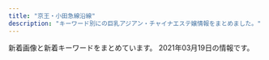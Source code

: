 ```yaml
---
title: "京王・小田急線沿線"
description: "キーワード別にの巨乳アジアン・チャイナエステ嬢情報をまとめました。"
---
```


新着画像と新着キーワードをまとめています。
2021年03月19日の情報です。

<DmmAffiliateIns />
<KeywordTable
  shops={
    [
    {
        "keywords": {},
        "url": "http://www.fairies.work/",
        "station": "\u767b\u6238\u99c5\u591a\u6469\u5ddd\u53e3",
        "name": "FAIRIES\uff5e\u30d5\u30a7\u30a2\u30ea\u30fc\u30ba\uff5e",
        "img_links": [
            "http://www.fairies.work/images/gallery/image_04.png",
            "http://www.fairies.work/images/home/image_03.png",
            "http://www.fairies.work/images/home/image_01.png",
            "http://www.fairies.work/images/gallery/image_06.png",
            "http://www.fairies.work/images/home/home_btn_off.png",
            "http://www.fairies.work/images/staff/ayumi.jpg",
            "http://www.fairies.work/images/staff/hana.jpg",
            "http://www.fairies.work/images/home/image_02.png",
            "http://www.fairies.work/images/common/side_bnr_02.png",
            "http://www.fairies.work/images/staff/yui.jpg",
            "http://www.fairies.work/images/staff/sample_image.png",
            "http://www.fairies.work/images/staff/yuna.jpg",
            "http://www.fairies.work/images/home/home_bnr_03b.png",
            "http://www.fairies.work/images/staff/koko.jpg",
            "http://www.fairies.work/images/staff/mirai.jpg",
            "http://www.fairies.work/images/gallery/image_05.png",
            "http://www.fairies.work/images/staff/sati.jpg",
            "http://www.fairies.work/images/staff/sara.jpg",
            "http://www.fairies.work/images/home/home_bnr_04d.png",
            "http://www.fairies.work/images/home/home_bnr_02.png",
            "http://www.fairies.work/images/gallery/image_03.png",
            "http://www.fairies.work/images/gallery/image_07.png",
            "http://www.fairies.work/images/gallery/image_01.png",
            "http://www.fairies.work/images/staff/arisa.jpg",
            "http://www.fairies.work/images/gallery/image_08.png",
            "http://www.fairies.work/images/gallery/image_02.png"
        ]
    },
    {
        "name": "\u3089\u304f\u3089\u304f",
        "img_links": [
            "http://rakuraku.iest.info/images/pagetop.png",
            "http://rakuraku.iest.info/images/room2.jpg",
            "http://rakuraku.iest.info/photos/sites/63/2021/02/2021022602393312.jpg",
            "http://rakuraku.iest.info/images/room4.jpg",
            "http://rakuraku.iest.info/images/spmainimg.jpg",
            "http://rakuraku.iest.info/images/room3.jpg",
            "http://rakuraku.iest.info/images/room5.jpg",
            "http://rakuraku.iest.info/photos/sites/63/2020/09/2020092810070514.jpg",
            "http://rakuraku.iest.info/photos/sites/63/2021/01/2021011404151077.jpg",
            "http://rakuraku.iest.info/images/room1.jpg",
            "http://rakuraku.iest.info/images/room6.jpg",
            "http://rakuraku.iest.info/images/mainimg.jpg",
            "http://rakuraku.iest.info/images/top.png",
            "http://rakuraku.iest.info/photos/sites/63/2021/03/2021031708161867.jpg"
        ],
        "station": "\u5e9c\u4e2d\u99c5\u5357\u53e3",
        "keywords": {
            "E": 4,
            "86": 4,
            "D": 8,
            "85": 8
        },
        "url": "http://rakuraku.iest.info/"
    },
    {
        "url": "http://salon-rlx.com/",
        "station": "\u5343\u6b73\u8239\u6a4b\u99c5\u5357\u53e3",
        "name": "\u8776\u821e",
        "keywords": {},
        "img_links": []
    },
    {
        "url": "http://sakura.iyasi.me/",
        "img_links": [
            "http://sakura.iyasi.me/images/1.jpg",
            "http://sakura.iyasi.me/images/top2.jpg",
            "http://sakura.iyasi.me/layer/images/top/top_08.png",
            "http://sakura.iyasi.me/images/ser4.jpg",
            "http://sakura.iyasi.me/images/staff_03.jpg",
            "http://sakura.iyasi.me/images/info.png",
            "http://sakura.iyasi.me/layer/images/top/top_06.jpg",
            "http://sakura.iyasi.me/images/staff_02.jpg",
            "http://sakura.iyasi.me/layer/images/top/top_01.jpg",
            "http://sakura.iyasi.me/images/s_info.png",
            "http://sakura.iyasi.me/layer/images/top/top_02.jpg",
            "http://sakura.iyasi.me/images/staff_bj1.png",
            "http://sakura.iyasi.me/images/s_service.png",
            "http://sakura.iyasi.me/layer/images/top.jpg",
            "http://sakura.iyasi.me/layer/images/top/top_03.jpg",
            "http://sakura.iyasi.me/images/staff_bj4.png",
            "http://sakura.iyasi.me/images/wenzi-staff.png",
            "http://sakura.iyasi.me/layer/images/top/top_05.jpg",
            "http://sakura.iyasi.me/layer/images/top/top_04.jpg",
            "http://sakura.iyasi.me/images/top1.jpg",
            "http://sakura.iyasi.me/images/staff_04.jpg",
            "http://sakura.iyasi.me/images/ser1.jpg",
            "http://sakura.iyasi.me/images/staff_01.jpg",
            "http://sakura.iyasi.me/images/ser3.jpg",
            "http://sakura.iyasi.me/images/ser2.jpg",
            "http://sakura.iyasi.me/images/staff_06.jpg"
        ],
        "keywords": {
            "83": 3,
            "86": 6,
            "85": 3,
            "84": 3
        },
        "station": "\u5343\u6b73\u70cf\u5c71\u99c5\u5357\u53e3",
        "name": "\u685c \uff5e\u30b5\u30af\u30e9\uff5e"
    },
    {
        "name": "\u611b\u306e\u6d77",
        "keywords": {
            "E": 2,
            "91": 2,
            "89": 2,
            "87": 1,
            "D": 4,
            "C": 1,
            "86": 1,
            "92": 1
        },
        "img_links": [
            "http://ainoumi.estheya.com/css/top01.png",
            "http://ainoumi.estheya.com/css/nav/nav-004.png",
            "http://ainoumi.estheya.com/css/tel.png",
            "http://ainoumi.estheya.com/css/staff/staff04.jpg",
            "http://ainoumi.estheya.com/css/staff/staff07.jpg",
            "http://ainoumi.estheya.com/css/osusume04.jpg",
            "http://ainoumi.estheya.com/css/staff/staff06.jpg",
            "http://ainoumi.estheya.com/css/nav/nav-005.png",
            "http://ainoumi.estheya.com/css/staff/staff05.jpg",
            "http://ainoumi.estheya.com/css/nav/nav-002.png",
            "http://ainoumi.estheya.com/css/staff/staff01.jpg",
            "http://ainoumi.estheya.com/css/nav/nav-003.png",
            "http://ainoumi.estheya.com/css/staff/staff02.jpg",
            "http://ainoumi.estheya.com/css/staff/staff03.jpg",
            "http://ainoumi.estheya.com/css/nav/nav-001.png",
            "http://ainoumi.estheya.com/css/nav/nav-006.png"
        ],
        "station": "\u767b\u6238\u99c5",
        "url": "http://ainoumi.estheya.com/"
    },
    {
        "url": "http://www.fruit-4.xyz/",
        "name": "Artemis \u6708\u306e\u5973\u795e",
        "keywords": {
            "87": 9,
            "\u80f8": 9,
            "D": 27,
            "86": 9,
            "85": 9
        },
        "station": "\u5e9c\u4e2d\u99c5\u5317\u53e3",
        "img_links": [
            "http://www.fruit-4.xyz/uploads/200904/1-200Z4141523208.jpg",
            "http://www.fruit-4.xyz/uploads/allimg/180801/1-1PP1091925J2.jpg",
            "http://www.fruit-4.xyz/templets/default/picture/staff_t.jpg",
            "http://www.fruit-4.xyz/uploads/200806/1-200P6154349D7.jpg",
            "http://www.fruit-4.xyz/templets/default/picture/interior_t.jpg",
            "http://www.fruit-4.xyz/uploads/190906/1-1ZZ613114IH.png",
            "http://www.fruit-4.xyz/templets/default/picture/tt.jpg",
            "http://www.fruit-4.xyz/uploads/201110/1-20111014043J00.jpg",
            "http://www.fruit-4.xyz/uploads/190906/1-1ZZ6125T4451.jpg",
            "http://www.fruit-4.xyz/uploads/allimg/180731/1-1PI1145244194.jpg",
            "http://www.fruit-4.xyz/uploads/200806/1-200P6154212B0.jpg",
            "http://www.fruit-4.xyz/uploads/200806/1-200P6154303L6.jpg",
            "http://www.fruit-4.xyz/uploads/201104/1-201104123F0148.jpg",
            "http://www.fruit-4.xyz/uploads/180731/1-1PI1144544558.jpg",
            "http://www.fruit-4.xyz/uploads/190906/1-1ZZ6130R3594.jpg",
            "http://www.fruit-4.xyz/templets/default/picture/head.jpg",
            "http://www.fruit-4.xyz/uploads/210316/1-21031616335Q21.jpg",
            "http://www.fruit-4.xyz/uploads/201218/1-20121Q60321957.jpg",
            "http://www.fruit-4.xyz/uploads/190906/1-1ZZ612592T24.jpg",
            "http://www.fruit-4.xyz/templets/default/picture/rec1.png",
            "http://www.fruit-4.xyz/uploads/210128/1-21012Q34111S7.jpg",
            "http://www.fruit-4.xyz/templets/default/picture/news.jpg",
            "http://www.fruit-4.xyz/uploads/190906/1-1ZZ6125JU21.jpg",
            "http://www.fruit-4.xyz/uploads/201016/1-201016155P5605.jpg",
            "http://www.fruit-4.xyz/templets/default/picture/int1.png"
        ]
    },
    {
        "station": "\u5343\u6b73\u70cf\u5c71\u99c5\u5317\u53e3",
        "img_links": [
            "http://kara.relaxnabi.com/css/m-top006.jpg",
            "http://kara.relaxnabi.com/css/nav/nav-004.jpg",
            "http://kara.relaxnabi.com/css/m-top03.jpg",
            "http://kara.relaxnabi.com/css/nav/nav-002.jpg",
            "http://kara.relaxnabi.com/css/nav/nav-003.jpg",
            "http://kara.relaxnabi.com/css/nav/nav-006.jpg",
            "http://kara.relaxnabi.com/css/staff/staff02.jpg",
            "http://kara.relaxnabi.com/css/c04.jpg",
            "http://kara.relaxnabi.com/css/staff/staff01.jpg",
            "http://kara.relaxnabi.com/css/staff/staff04.jpg",
            "http://kara.relaxnabi.com/css/m-top02.jpg",
            "http://kara.relaxnabi.com/css/nav/nav-005.jpg",
            "http://kara.relaxnabi.com/css/m-head01.jpg",
            "http://kara.relaxnabi.com/css/staff/staff03.jpg",
            "http://kara.relaxnabi.com/css/nav/nav-001.jpg"
        ],
        "keywords": {
            "89": 4,
            "D": 4
        },
        "name": "KARA",
        "url": "http://kara.relaxnabi.com/"
    },
    {
        "name": "\u30bd\u30d5\u30a3\u30a2\u2015",
        "keywords": {
            "C": 1,
            "91": 2,
            "D": 8,
            "87": 1,
            "E": 2,
            "89": 8
        },
        "img_links": [
            "http://www.sasazukaest.xyz/css/staff/staff14-a.png",
            "http://www.sasazukaest.xyz/css/staff/staff00001-a.png",
            "http://www.sasazukaest.xyz/css/staff/staff17-b.png",
            "http://www.sasazukaest.xyz/css/staff/staff11-b.png",
            "http://www.sasazukaest.xyz/css/nav/nav-005.png",
            "http://www.sasazukaest.xyz/css/staff/staff05-a.png",
            "http://www.sasazukaest.xyz/css/nav/nav-004.png",
            "http://www.sasazukaest.xyz/css/staff/staff10-a.png",
            "http://www.sasazukaest.xyz/css/nav/nav-002.png",
            "http://www.sasazukaest.xyz/css/staff/staff07-aa.png",
            "http://www.sasazukaest.xyz/css/staff/staff00001.png",
            "http://www.sasazukaest.xyz/css/staff/staff07aa.png",
            "http://www.sasazukaest.xyz/css/staff/staff13-b.png",
            "http://www.sasazukaest.xyz/css/staff/staff10-b.png",
            "http://www.sasazukaest.xyz/css/staff/staff11-a.png",
            "http://www.sasazukaest.xyz/css/staff/staff07-ba.png",
            "http://www.sasazukaest.xyz/css/foot-tel.png",
            "http://www.sasazukaest.xyz/css/top002.jpg",
            "http://www.sasazukaest.xyz/css/tel.png",
            "http://www.sasazukaest.xyz/css/staff/staff16-b.png",
            "http://www.sasazukaest.xyz/css/staff/staff17.png",
            "http://www.sasazukaest.xyz/css/staff/staff15-a.png",
            "http://www.sasazukaest.xyz/css/staff/staff13-a.png",
            "http://www.sasazukaest.xyz/css/staff/staff16-a.png",
            "http://www.sasazukaest.xyz/css/nav/nav-003.png",
            "http://www.sasazukaest.xyz/css/staff/staff15.png",
            "http://www.sasazukaest.xyz/css/staff/staff15-b.png",
            "http://www.sasazukaest.xyz/css/staff/staff00001-c.png",
            "http://www.sasazukaest.xyz/css/nav/nav-006.png",
            "http://www.sasazukaest.xyz/css/top004.jpg",
            "http://www.sasazukaest.xyz/css/staff/staff16.png",
            "http://www.sasazukaest.xyz/css/staff/staff00001-b.png",
            "http://www.sasazukaest.xyz/css/staff/staff05.png",
            "http://www.sasazukaest.xyz/css/staff/staff08-a.png",
            "http://www.sasazukaest.xyz/css/staff/staff17-a.png",
            "http://www.sasazukaest.xyz/css/nav/nav-001.png",
            "http://www.sasazukaest.xyz/css/staff/staff14-b.png",
            "http://www.sasazukaest.xyz/css/top04.jpg"
        ],
        "station": "\u7b39\u585a\u99c5",
        "url": "http://www.sasazukaest.xyz/"
    },
    {
        "station": "JR\u7a32\u7530\u5824\u99c5",
        "name": "\u30e9\u30d6\u30cf\u30fc\u30c8",
        "url": "http://pre-cious.work/",
        "keywords": {},
        "img_links": [
            "http://pre-cious.work/images/news.jpg",
            "http://pre-cious.work/sp/img/mimi1.jpg",
            "http://pre-cious.work/sp/img/yuyu1.jpg",
            "http://pre-cious.work/images/6.jpg",
            "http://pre-cious.work/sp/images/sys.png",
            "http://pre-cious.work/sp/images/5.jpg",
            "http://pre-cious.work/sp/img/mika1.jpg",
            "http://pre-cious.work/sp/images/int2.png",
            "http://pre-cious.work/images/interior_t.jpg",
            "http://pre-cious.work/sp/img/ringo1.jpg",
            "http://pre-cious.work/img/yuki1.jpg",
            "http://pre-cious.work/images/sm.jpg",
            "http://pre-cious.work/images/b1.jpg",
            "http://pre-cious.work/sp/images/tel.jpg",
            "http://pre-cious.work/img/mimi1.jpg",
            "http://pre-cious.work/images/tr.jpg",
            "http://pre-cious.work/images/5.jpg",
            "http://pre-cious.work/sp/images/b1.jpg",
            "http://pre-cious.work/sp/menu/top.jpg",
            "http://pre-cious.work/images/head.jpg",
            "http://pre-cious.work/sp/images/6.jpg",
            "http://pre-cious.work/sp/images/b3.jpg",
            "http://pre-cious.work/images/int2.png",
            "http://pre-cious.work/sp/staff/mika.jpg",
            "http://pre-cious.work/sp/images/rec1.png",
            "http://pre-cious.work/sp/images/4.jpg",
            "http://pre-cious.work/sp/images/1.jpg",
            "http://pre-cious.work/images/int1.png",
            "http://pre-cious.work/sp/images/head.jpg",
            "http://pre-cious.work/sp/img/momo1.jpg",
            "http://pre-cious.work/sp/images/2.jpg",
            "http://pre-cious.work/sp/images/news.jpg",
            "http://pre-cious.work/sp/menu/staff.jpg",
            "http://pre-cious.work/img/yaya1.jpg",
            "http://pre-cious.work/sp/images/footer.png",
            "http://pre-cious.work/images/b3.jpg",
            "http://pre-cious.work/images/1.jpg",
            "http://pre-cious.work/sp/images/7.jpg",
            "http://pre-cious.work/images/3.jpg",
            "http://pre-cious.work/images/ta.jpg",
            "http://pre-cious.work/img/mika1.jpg",
            "http://pre-cious.work/img/yuyu1.jpg",
            "http://pre-cious.work/sp/images/3.jpg",
            "http://pre-cious.work/sp/staff/ringo.jpg",
            "http://pre-cious.work/sp/images/interior_t.jpg",
            "http://pre-cious.work/sp/staff/momo.jpg",
            "http://pre-cious.work/sp/images/rec2.png",
            "http://pre-cious.work/img/momo1.jpg",
            "http://pre-cious.work/sp/images/staff_t.jpg",
            "http://pre-cious.work/sp/img/yaya1.jpg",
            "http://pre-cious.work/sp/staff/yuki.jpg",
            "http://pre-cious.work/sp/images/b2.jpg",
            "http://pre-cious.work/images/b2.jpg",
            "http://pre-cious.work/sp/images/newsb.png",
            "http://pre-cious.work/sp/staff/yuyu.jpg",
            "http://pre-cious.work/sp/img/yuki1.jpg",
            "http://pre-cious.work/img/ringo1.jpg",
            "http://pre-cious.work/sp/img/yuki2.jpg",
            "http://pre-cious.work/images/4.jpg",
            "http://pre-cious.work/images/staff_t.jpg",
            "http://pre-cious.work/images/rec1.png",
            "http://pre-cious.work/sp/staff/yaya.jpg",
            "http://pre-cious.work/images/rec2.png",
            "http://pre-cious.work/images/sys.png",
            "http://pre-cious.work/img/yuki2.jpg",
            "http://pre-cious.work/sp/images/int1.jpg",
            "http://pre-cious.work/images/2.jpg",
            "http://pre-cious.work/sp/staff/mimi.jpg",
            "http://pre-cious.work/images/7.jpg"
        ]
    },
    {
        "url": "http://www.junten-massage.com/",
        "station": "\u5e9c\u4e2d\u99c5\u5317\u53e3",
        "keywords": {
            "D": 6,
            "C": 17,
            "87": 4,
            "85": 2,
            "88": 4
        },
        "img_links": [
            "http://www.junten-massage.com/files/005.jpg",
            "http://www.junten-massage.com/img/pickup.jpg",
            "http://www.junten-massage.com/img/goback.jpg",
            "http://www.junten-massage.com/files/002-02.jpg",
            "http://www.junten-massage.com/files/002.jpg",
            "http://www.junten-massage.com/files/004-02.jpg",
            "http://www.junten-massage.com/img/ttl_info.png",
            "http://www.junten-massage.com/img/btn_side_mobile.jpg",
            "http://www.junten-massage.com/files/004.jpg",
            "http://www.junten-massage.com/files/005-02.jpg",
            "http://www.junten-massage.com/files/001.jpg",
            "http://www.junten-massage.com/img/ttl_news.png",
            "http://www.junten-massage.com/files/001-02.jpg",
            "http://www.junten-massage.com/img/btn_blog.png",
            "http://www.junten-massage.com/files/003.jpg",
            "http://www.junten-massage.com/files/003-02.jpg",
            "http://www.junten-massage.com/img/tel.png"
        ],
        "name": "\u9806\u5929"
    },
    {
        "station": "\u660e\u5927\u524d\u99c5\u4e2d\u592e\u53e3",
        "keywords": {
            "86": 9,
            "84": 8,
            "85": 16,
            "C": 30,
            "83": 6,
            "F": 5,
            "D": 9,
            "88": 5
        },
        "url": "http://eternal-tokyo.net/",
        "name": "\u30a8\u30bf\u30fc\u30ca\u30eb",
        "img_links": [
            "https://eternal-tokyo.net/girls/emi/e.jpg",
            "http://eternal-tokyo.net/girls/hina/d.jpg",
            "http://eternal-tokyo.net/girls/emi/a.jpg",
            "http://eternal-tokyo.net/girls/kaede/e.jpg",
            "http://eternal-tokyo.net/girls/yuri/b.jpg",
            "http://eternal-tokyo.net/girls/hina/b.jpg",
            "http://eternal-tokyo.net/girls/momo/d.jpg",
            "http://eternal-tokyo.net/img/slider/1.jpg",
            "https://eternal-tokyo.net/img/meidai.png",
            "http://eternal-tokyo.net/girls/rui/c.jpg",
            "http://eternal-tokyo.net/img/bar_newgirl.png",
            "http://eternal-tokyo.net/img/bar_right_cover.png",
            "http://eternal-tokyo.net/girls/emi/b.jpg",
            "http://eternal-tokyo.net/girls/yuri/e.jpg",
            "https://eternal-tokyo.net/girls/rui/a.jpg",
            "https://eternal-tokyo.net/img/bar_sch.png",
            "http://eternal-tokyo.net/girls/momo/b.jpg",
            "http://eternal-tokyo.net/girls/rui/a.jpg",
            "http://eternal-tokyo.net/img/bar_right_mobile.png",
            "https://eternal-tokyo.net/img/slider/1.jpg",
            "https://eternal-tokyo.net/img/bar_right_mobile.png",
            "http://eternal-tokyo.net/girls/hina/a.jpg",
            "https://eternal-tokyo.net/girls/hina/a.jpg",
            "http://eternal-tokyo.net/girls/momo/e.jpg",
            "http://eternal-tokyo.net/img/bar_right_mailmaga.png",
            "https://eternal-tokyo.net/img/bar_newgirl.png",
            "http://eternal-tokyo.net/girls/hina/c.jpg",
            "https://eternal-tokyo.net/girls/emi/a.jpg",
            "https://eternal-tokyo.net/girls/yuki/a.jpg",
            "https://eternal-tokyo.net/girls/kaede/a.jpg",
            "http://eternal-tokyo.net/girls/rui/d.jpg",
            "http://eternal-tokyo.net/girls/momo/c.jpg",
            "http://eternal-tokyo.net/girls/kaede/a.jpg",
            "http://eternal-tokyo.net/girls/yuri/a.jpg",
            "http://eternal-tokyo.net/img/bg_header.png",
            "http://eternal-tokyo.net/girls/rui/e.jpg",
            "http://eternal-tokyo.net/girls/hina/e.jpg",
            "https://eternal-tokyo.net/girls/kaede/c.jpg",
            "http://eternal-tokyo.net/girls/yuri/c.jpg",
            "https://eternal-tokyo.net/girls/kaede/e.jpg",
            "http://eternal-tokyo.net/girls/yuki/a.jpg",
            "https://eternal-tokyo.net/img/bar_right_cover.png",
            "http://eternal-tokyo.net/img/pc.png",
            "http://eternal-tokyo.net/girls/rui/b.jpg",
            "https://eternal-tokyo.net/girls/kaede/b.jpg",
            "http://eternal-tokyo.net/img/qr.png",
            "https://eternal-tokyo.net/girls/emi/b.jpg",
            "https://eternal-tokyo.net/img/bg_header.png",
            "https://eternal-tokyo.net/girls/yuri/a.jpg",
            "https://eternal-tokyo.net/img/qr.png",
            "http://eternal-tokyo.net/img/bar_sch.png",
            "http://eternal-tokyo.net/girls/momo/a.jpg",
            "http://eternal-tokyo.net/img/slider/2.jpg",
            "https://eternal-tokyo.net/girls/kaede/d.jpg",
            "http://eternal-tokyo.net/girls/kaede/d.jpg",
            "http://eternal-tokyo.net/girls/yuki/b.jpg",
            "http://eternal-tokyo.net/girls/emi/e.jpg",
            "http://eternal-tokyo.net/girls/yuki/e.jpg",
            "https://eternal-tokyo.net/girls/emi/d.jpg",
            "https://eternal-tokyo.net/img/bar_right_mailmaga.png",
            "http://eternal-tokyo.net/girls/yuki/d.jpg",
            "http://eternal-tokyo.net/girls/yuri/d.jpg",
            "http://eternal-tokyo.net/girls/yuki/c.jpg",
            "http://eternal-tokyo.net/img/bar_info.png",
            "http://eternal-tokyo.net/girls/emi/c.jpg",
            "http://eternal-tokyo.net/girls/emi/d.jpg",
            "https://eternal-tokyo.net/girls/emi/c.jpg",
            "https://eternal-tokyo.net/img/slider/2.jpg",
            "https://eternal-tokyo.net/girls/momo/a.jpg",
            "https://eternal-tokyo.net/img/bar_info.png",
            "http://eternal-tokyo.net/girls/kaede/c.jpg",
            "http://eternal-tokyo.net/img/meidai.png",
            "http://eternal-tokyo.net/girls/kaede/b.jpg"
        ]
    },
    {
        "keywords": {},
        "img_links": [
            "http://www.iyasi.work/images/1.jpg",
            "http://www.iyasi.work/images/line.png",
            "http://www.iyasi.work/images/info.png",
            "http://www.iyasi.work/images/tel.jpg",
            "http://www.iyasi.work/images/ac1.png",
            "http://www.iyasi.work/images/2.jpg",
            "http://www.iyasi.work/images/3.jpg",
            "http://www.iyasi.work/images/int2.png",
            "http://www.iyasi.work/img/miyuki1.jpg",
            "http://www.iyasi.work/images/sys2.png",
            "http://www.iyasi.work/images/staff_t.jpg",
            "http://www.iyasi.work/images/int1.png",
            "http://www.iyasi.work/img/momo1.jpg",
            "http://www.iyasi.work/images/tel2.png",
            "http://www.iyasi.work/images/tel1.png",
            "http://www.iyasi.work/images/ta.jpg",
            "http://www.iyasi.work/images/sys1.png",
            "http://www.iyasi.work/images/news.png",
            "http://www.iyasi.work/images/ac2.png",
            "http://www.iyasi.work/images/interior_t.jpg",
            "http://www.iyasi.work/images/mobile.jpg",
            "http://www.iyasi.work/img/yuri1.jpg"
        ],
        "url": "http://www.iyasi.work/",
        "name": "COCORO",
        "station": "\u8abf\u5e03\u99c5\u6771\u53e3"
    },
    {
        "img_links": [
            "http://cattleya427.com/lilac/img/image108.jpg",
            "http://cattleya427.com/lilac/img/image106.jpg",
            "http://cattleya427.com/lilac/img/image122.jpg",
            "http://cattleya427.com/lilac/img/image11.jpg",
            "http://cattleya427.com/lilac/img/image141.jpg",
            "http://cattleya427.com/lilac/img/image142.jpg",
            "http://cattleya427.com/lilac/img/image123.jpg",
            "http://cattleya427.com/lilac/img/image14.jpg",
            "http://cattleya427.com/lilac/img/image15.jpg",
            "http://cattleya427.com/lilac/img/image12.jpg",
            "http://cattleya427.com/lilac/img/image109.jpg",
            "http://cattleya427.com/lilac/img/image110.jpg",
            "http://cattleya427.com/lilac/img/image124.jpg",
            "http://cattleya427.com/lilac/img/image13.jpg",
            "http://cattleya427.com/lilac/img/image105.jpg",
            "http://cattleya427.com/lilac/img/image140.jpg",
            "http://cattleya427.com/lilac/img/image16.jpg",
            "http://cattleya427.com/lilac/img/image111.jpg",
            "http://cattleya427.com/lilac/img/image107.jpg",
            "http://cattleya427.com/lilac/img/image104.jpg",
            "http://cattleya427.com/lilac/img/image113.jpg",
            "http://cattleya427.com/lilac/img/image139.jpg",
            "http://cattleya427.com/lilac/img/image112.jpg",
            "http://cattleya427.com/lilac/img/image125.jpg"
        ],
        "station": "\u660e\u5927\u524d\u99c5\u4e2d\u592e\u53e3",
        "url": "http://cattleya427.com/lilac/index.html",
        "keywords": {},
        "name": "Lilac \uff5e\u30e9\u30a4\u30e9\u30c3\u30af\uff5e"
    },
    {
        "station": "\u4e0b\u9ad8\u4e95\u6238\u99c5\u5317\u53e3",
        "keywords": {},
        "name": "Impact \uff5e\u30a4\u30f3\u30d1\u30af\u30c8\uff5e",
        "url": "http://xn--vckg5a9gugx77pgi4bmma.xyz/",
        "img_links": [
            "http://xn--vckg5a9gugx77pgi4bmma.xyz/image/girl1.jpg",
            "http://xn--vckg5a9gugx77pgi4bmma.xyz/image/girl8.jpg",
            "http://xn--vckg5a9gugx77pgi4bmma.xyz/image/img2.jpg",
            "http://xn--vckg5a9gugx77pgi4bmma.xyz/image/navihiden.png",
            "http://xn--vckg5a9gugx77pgi4bmma.xyz/image/girl3.jpg",
            "http://xn--vckg5a9gugx77pgi4bmma.xyz/image/img3.jpg",
            "http://xn--vckg5a9gugx77pgi4bmma.xyz/image/img4.jpg"
        ]
    },
    {
        "name": "for you",
        "station": "\u4ee3\u3005\u6728\u4e0a\u539f\u99c5\u5357\u53e3",
        "url": "http://aroma-relax.red/",
        "img_links": [
            "http://aroma-relax.red/img/cg04.jpg",
            "http://aroma-relax.red/img/l.png",
            "http://aroma-relax.red/img/cg09.jpg",
            "http://aroma-relax.red/img/cg10.jpg",
            "http://aroma-relax.red/img/footer.jpg",
            "http://aroma-relax.red/img/f2.jpg",
            "http://aroma-relax.red/img/cg08.jpg",
            "http://aroma-relax.red/img/cg03.jpg",
            "http://aroma-relax.red/img/f3.jpg",
            "http://aroma-relax.red/img/cg06.jpg",
            "http://aroma-relax.red/img/f4.jpg",
            "http://aroma-relax.red/img/no.png",
            "http://aroma-relax.red/img/stafft.jpg",
            "http://aroma-relax.red/img/cg01.jpg",
            "http://aroma-relax.red/img/cg02.jpg",
            "http://aroma-relax.red/img/f1.jpg",
            "http://aroma-relax.red/img/cg07.jpg",
            "http://aroma-relax.red/img/top.jpg",
            "http://aroma-relax.red/img/cg05.jpg"
        ],
        "keywords": {
            "86": 18,
            "E": 4,
            "87": 2,
            "D": 16
        }
    },
    {
        "name": "\u7652\u3057\u82d1",
        "station": "\u5e9c\u4e2d\u99c5\u5357\u53e3",
        "img_links": [
            "http://iyashien-est.com/girl/7.jpg",
            "http://iyashien-est.com/images/capinfo.jpg",
            "http://iyashien-est.com/images/index.jpg",
            "http://iyashien-est.com/images/staff.jpg",
            "http://iyashien-est.com/girl/1.jpg",
            "http://iyashien-est.com/images/room/photo01.jpg",
            "http://iyashien-est.com/girl/5.jpg",
            "http://iyashien-est.com/girl/16.jpg",
            "http://iyashien-est.com/girl/3.jpg",
            "http://iyashien-est.com/girl/4.jpg",
            "http://iyashien-est.com/images/room/photo02.jpg",
            "http://iyashien-est.com/girl/8.jpg",
            "http://iyashien-est.com/girl/9.jpg",
            "http://iyashien-est.com/girl/2.jpg",
            "http://iyashien-est.com/images/room/photo04.jpg",
            "http://iyashien-est.com/images/room/photo03.jpg"
        ],
        "keywords": {
            "C": 7
        },
        "url": "http://iyashien-est.com/"
    },
    {
        "img_links": [
            "http://www.sexy.masg.info/images/nav-005.png",
            "http://www.sexy.masg.info/photo_news/upimg/493326045a7e871c0d_1.jpg",
            "http://www.sexy.masg.info/images/top003.png",
            "http://www.sexy.masg.info/files/007.jpg",
            "http://www.sexy.masg.info/files/004.jpg",
            "http://www.sexy.masg.info/photo_news/upimg/40607602dce22ec341_0.jpg",
            "http://www.sexy.masg.info/photo_news/upimg/137665ff7d57f3cf91_1.jpg",
            "http://www.sexy.masg.info/images/osusume01.png",
            "http://www.sexy.masg.info/photo_news/upimg/38523600fbcadb7a96_0.jpg",
            "http://www.sexy.masg.info/photo_news/upimg/108215f82f974a7fed_0.jpg",
            "http://www.sexy.masg.info/photo_news/upimg/40607602dce22ec341_1.jpg",
            "http://www.sexy.masg.info/files/002.jpg",
            "http://www.sexy.masg.info/files/001.jpg",
            "http://www.sexy.masg.info/photo_news/upimg/108215f82f974a7fed_2.jpg",
            "http://www.sexy.masg.info/files/003.jpg",
            "http://www.sexy.masg.info/images/tel.png",
            "http://www.sexy.masg.info/images/top01.png",
            "http://www.sexy.masg.info/photo_news/upimg/137665ff7d57f3cf91_0.jpg",
            "http://www.sexy.masg.info/files/008.jpg",
            "http://www.sexy.masg.info/images/top02-left.png",
            "http://www.sexy.masg.info/files/006.jpg",
            "http://www.sexy.masg.info/images/nav-003.png",
            "http://www.sexy.masg.info/images/nav-001.png",
            "http://www.sexy.masg.info/images/nav-004.png",
            "http://www.sexy.masg.info/photo_news/upimg/108215f82f974a7fed_1.jpg",
            "http://www.sexy.masg.info/images/nav-002.png",
            "http://www.sexy.masg.info/images/nav-006.png",
            "http://www.sexy.masg.info/photo_news/upimg/38523600fbcadb7a96_1.jpg",
            "http://www.sexy.masg.info/photo_news/upimg/493326045a7e871c0d_0.jpg"
        ],
        "name": "\u30bb\u30af\u30b7\u30fc\u30ac\u30fc\u30eb",
        "url": "http://www.sexy.masg.info/",
        "station": "\u3064\u3064\u3058\u30f6\u4e18\u99c5\u5357\u53e3",
        "keywords": {
            "\u30bb\u30af\u30b7\u30fc": 15
        }
    },
    {
        "keywords": {
            "\u4e73": 10
        },
        "name": "\u30aa\u30f3\u30ea\u30fc\u30e6\u30fc",
        "station": "\u767b\u6238\u99c5\u751f\u7530\u7dd1\u5730\u53e3",
        "img_links": [
            "http://www.aiuntyuiop.xyz/lfc/intro_top_time.png",
            "http://www.aiuntyuiop.xyz/webstyle/line5.png",
            "http://www.aiuntyuiop.xyz/webstyle/line1.png",
            "http://www.aiuntyuiop.xyz/webstyle/line3.png",
            "http://www.aiuntyuiop.xyz/webstyle/line6.png",
            "http://www.aiuntyuiop.xyz/lfc/intro_top_tel.png",
            "http://www.aiuntyuiop.xyz/uploads/201217/1-20121G62F6118.jpg",
            "http://www.aiuntyuiop.xyz/webstyle/call.jpg",
            "http://www.aiuntyuiop.xyz/webstyle/sign(2).png",
            "http://www.aiuntyuiop.xyz/uploads/201217/1-20121G6342T29.jpg",
            "http://www.aiuntyuiop.xyz/uploads/201217/1-20121G63612P1.jpg",
            "http://www.aiuntyuiop.xyz/webstyle/sign.png",
            "http://www.aiuntyuiop.xyz/webstyle/call(1).jpg",
            "http://www.aiuntyuiop.xyz/webstyle/line2.png",
            "http://www.aiuntyuiop.xyz/webstyle/sign(1).png",
            "http://www.aiuntyuiop.xyz/uploads/201217/1-20121G635524O.jpg",
            "http://www.aiuntyuiop.xyz/uploads/201111/1-20111112534M48.jpg",
            "http://www.aiuntyuiop.xyz/webstyle/notice.png",
            "http://www.aiuntyuiop.xyz/uploads/201217/1-20121G6363K37.jpg",
            "http://www.aiuntyuiop.xyz/uploads/201217/1-20121G6345L51.jpg",
            "http://www.aiuntyuiop.xyz/webstyle/line4.png",
            "http://www.aiuntyuiop.xyz/uploads/201217/1-20121G63514140.jpg",
            "http://www.aiuntyuiop.xyz/webstyle/mobile_02.png",
            "http://www.aiuntyuiop.xyz/webstyle/mobile_01.png",
            "http://www.aiuntyuiop.xyz/uploads/201217/1-20121G6424bW.png"
        ],
        "url": "http://www.aiuntyuiop.xyz/"
    },
    {
        "station": "\u9ad8\u5e61\u4e0d\u52d5\u99c5",
        "url": "http://shes-room.ests.jp/",
        "name": "come here \u30ea\u30e9\u30af\u30bc\u30fc\u30b7\u30e7\u30f3",
        "img_links": [
            "http://shes-room.ests.jp/photos/sites/28/2020/11/2020112612090675.jpg",
            "http://shes-room.ests.jp/photos/sites/28/2020/12/202012011125470.jpg",
            "http://shes-room.ests.jp/photos/sites/28/2020/10/2020100717571635.jpg",
            "http://shes-room.ests.jp/photos/sites/28/2020/10/2020101614244874.jpg",
            "http://shes-room.ests.jp/photos/sites/28/2020/10/2020100717571670.jpg",
            "http://shes-room.ests.jp/images/link_nav03.jpg",
            "http://shes-room.ests.jp/images/close_eject.png",
            "http://shes-room.ests.jp/photos/sites/28/2020/12/2020120712462037.jpg",
            "http://shes-room.ests.jp/images/link_nav05.jpg",
            "http://shes-room.ests.jp/images/tit_eject.jpg",
            "http://shes-room.ests.jp/images/room3_l.jpg",
            "http://shes-room.ests.jp/images/tit_new.jpg",
            "http://shes-room.ests.jp/images/link_nav01.jpg",
            "http://shes-room.ests.jp/photos/sites/28/2020/10/202010071757145.jpg",
            "http://shes-room.ests.jp/images/room4_l.jpg",
            "http://shes-room.ests.jp/images/sp_top.jpg",
            "http://shes-room.ests.jp/photos/sites/28/2020/11/2020111110271328.jpg",
            "http://shes-room.ests.jp/images/room2_l.jpg",
            "http://shes-room.ests.jp/photos/sites/28/2021/02/2021020115594033.jpg",
            "http://shes-room.ests.jp/images/room1_l.jpg",
            "http://shes-room.ests.jp/images/room6_l.jpg",
            "http://shes-room.ests.jp/photos/sites/28/2021/03/2021031115115796.jpg",
            "http://shes-room.ests.jp/photos/sites/28/2020/12/2020122711283243.jpg",
            "http://shes-room.ests.jp/images/top.png",
            "http://shes-room.ests.jp/images/link_nav04.jpg",
            "http://shes-room.ests.jp/photos/sites/28/2021/02/2021020116004176.jpg",
            "http://shes-room.ests.jp/photos/sites/28/2021/03/2021030315242120.jpg",
            "http://shes-room.ests.jp/photos/sites/28/2021/02/2021021511201284.jpg",
            "http://shes-room.ests.jp/images/link_nav06.jpg",
            "http://shes-room.ests.jp/photos/sites/28/2020/12/2020122115433089.jpg",
            "http://shes-room.ests.jp/photos/sites/28/2020/10/2020101016222167.jpg",
            "http://shes-room.ests.jp/images/img_eject.jpg",
            "http://shes-room.ests.jp/photos/sites/28/2021/02/2021022614145396.jpg",
            "http://shes-room.ests.jp/images/link_nav02.jpg",
            "http://shes-room.ests.jp/images/btn_eject.jpg",
            "http://shes-room.ests.jp/images/link_nav07.jpg",
            "http://shes-room.ests.jp/images/tit_face.jpg",
            "http://shes-room.ests.jp/images/room5_l.jpg",
            "http://shes-room.ests.jp/photos/sites/28/2020/10/2020100717571552.jpg",
            "http://shes-room.ests.jp/photos/sites/28/2020/11/2020111612224039.jpg"
        ],
        "keywords": {
            "85": 74,
            "D": 158,
            "86": 48,
            "88": 12,
            "C": 80,
            "87": 72,
            "E": 36
        }
    },
    {
        "keywords": {},
        "img_links": [
            "https://static.wixstatic.com/media/a77b00_57112414e4a041f9aad2fad8d5b1b72d~mv2.png",
            "https://static.wixstatic.com/media/11062b_4b7c9a8e48334d5aad2fd274fddba3bc~mv2.jpg",
            "https://static.wixstatic.com/media/a77b00_3306fce6a90742708d21b231b6469292~mv2.png",
            "https://static.wixstatic.com/media/a77b00_66dfeef3961c4954b8bb92a57580ba15~mv2.png"
        ],
        "station": "\u8056\u8e5f\u685c\u30f6\u4e18\u99c5\u897f\u53e3",
        "name": "\u30b9\u30de\u30a4\u30eb",
        "url": "https://smileriraku.wixsite.com/website"
    },
    {
        "station": "\u5e61\u30f6\u8c37\u99c5",
        "img_links": [
            "http://37.esnavi.work/s_news.jpg",
            "http://37.esnavi.work/top.png",
            "http://37.esnavi.work/s_pick.jpg",
            "http://37.esnavi.work/room3.jpg",
            "http://37.esnavi.work/2/uploadimg/1609226185.jpg",
            "http://37.esnavi.work/room4.jpg",
            "http://37.esnavi.work/info.jpg",
            "http://37.esnavi.work/acc.jpg",
            "http://37.esnavi.work/2/uploadimg/1587726066.jpg",
            "http://37.esnavi.work/2/uploadimg/1610956377.jpg",
            "http://37.esnavi.work/2/uploadimg/1589374736.jpg",
            "http://37.esnavi.work/2/uploadimg/1599391670.jpg",
            "http://37.esnavi.work/tel.jpg",
            "http://37.esnavi.work/service1.jpg",
            "http://37.esnavi.work/2/uploadimg/1609226359.jpg",
            "http://37.esnavi.work/2/uploadimg/1602659461.jpg",
            "http://37.esnavi.work/s_staff.png",
            "http://37.esnavi.work/2/uploadimg/1586429676.jpg",
            "http://37.esnavi.work/nbj3.jpg",
            "http://37.esnavi.work/service2.jpg",
            "http://37.esnavi.work/service3.jpg",
            "http://37.esnavi.work/2/uploadimg/1586429606.jpg",
            "http://37.esnavi.work/room2.jpg",
            "http://37.esnavi.work/service4.jpg",
            "http://37.esnavi.work/room1.jpg",
            "http://37.esnavi.work/2/uploadimg/1599474468.jpg"
        ],
        "keywords": {
            "84": 2,
            "87": 2,
            "83": 6,
            "G": 2,
            "C": 8,
            "D": 6,
            "98": 2,
            "86": 8
        },
        "url": "http://37.esnavi.work/",
        "name": "37\u2103"
    },
    {
        "name": "Lovely",
        "station": "\u5343\u6b73\u70cf\u5c71\u99c5\u5357\u53e3",
        "keywords": {
            "D": 6,
            "86": 2,
            "87": 2,
            "85": 2,
            "C": 11
        },
        "img_links": [
            "http://almond.ests.jp/images/newicon.png",
            "http://almond.ests.jp/images/mobile.jpg",
            "http://almond.ests.jp/images/s_acc.jpg",
            "http://almond.ests.jp/photos/sites/24/2020/11/2020113018465347.jpg",
            "http://almond.ests.jp/images/top.png",
            "http://almond.ests.jp/images/nstaff.jpg",
            "http://almond.ests.jp/images/line.jpg",
            "http://almond.ests.jp/photos/sites/24/2020/12/2020121413001762.jpg",
            "http://almond.ests.jp/images/nstaff1.jpg",
            "http://almond.ests.jp/images/line2.png",
            "http://almond.ests.jp/images/s_staff.png",
            "http://almond.ests.jp/photos/sites/24/2020/11/2020113018465490.jpg",
            "http://almond.ests.jp/images/s_news.jpg",
            "http://almond.ests.jp/photos/sites/24/2021/01/2021011517191378.jpg",
            "http://almond.ests.jp/photos/sites/24/2020/11/2020113018465254.jpg",
            "http://almond.ests.jp/images/pickicon.jpg",
            "http://almond.ests.jp/images/s_face.png",
            "http://almond.ests.jp/images/line1.jpg",
            "http://almond.ests.jp/images/acc1.jpg",
            "http://almond.ests.jp/photos/sites/24/2020/11/2020113018465067.jpg"
        ],
        "url": "http://almond.ests.jp/"
    },
    {
        "name": "A\u30b7\u30fc\u30ba",
        "station": "\u8abf\u5e03\u99c5\u6771\u53e3",
        "keywords": {
            "86": 30
        },
        "url": "http://esthe-massage.blue/",
        "img_links": [
            "http://esthe-massage.blue/images/home_002.png",
            "http://esthe-massage.blue/images/friend.png",
            "http://esthe-massage.blue/images/gallery.png",
            "http://esthe-massage.blue/images/home.png",
            "http://esthe-massage.blue/images/link.png",
            "http://esthe-massage.blue/images/cg02.jpg",
            "http://esthe-massage.blue/images/clear.png",
            "http://esthe-massage.blue/images/cg03.jpg",
            "http://esthe-massage.blue/images/blog_002.png",
            "http://esthe-massage.blue/images/cg04.jpg",
            "http://esthe-massage.blue/images/cg01.jpg",
            "http://esthe-massage.blue/images/main-sp.jpg",
            "http://esthe-massage.blue/images/esthe3.jpg",
            "http://esthe-massage.blue/images/info.png",
            "http://esthe-massage.blue/images/acc.jpg",
            "http://esthe-massage.blue/images/cg05.jpg",
            "http://esthe-massage.blue/images/staff.png",
            "http://esthe-massage.blue/images/header3.png",
            "http://esthe-massage.blue/images/esthe1.jpg",
            "http://esthe-massage.blue/images/main1.jpg",
            "http://esthe-massage.blue/images/esthe2.jpg"
        ]
    },
    {
        "station": "\u6885\u30f6\u4e18\u99c5",
        "keywords": {
            "C": 23,
            "86": 10
        },
        "url": "http://noborito-garden.net/",
        "img_links": [
            "http://noborito-garden.net/images/nei_bj2.jpg",
            "http://noborito-garden.net/images/s_staff.jpg",
            "http://noborito-garden.net/images/s_link.jpg",
            "http://noborito-garden.net/images/room1.jpg",
            "http://noborito-garden.net/images/s_news.jpg",
            "http://noborito-garden.net/images/staff1.jpg",
            "http://noborito-garden.net/images/room2.jpg",
            "http://noborito-garden.net/images/room3.jpg",
            "http://noborito-garden.net/images/girl-z2.jpg",
            "http://noborito-garden.net/images/movie.jpg",
            "http://noborito-garden.net/images/staff2.jpg",
            "http://noborito-garden.net/images/girl-z1.jpg",
            "http://noborito-garden.net/images/room4.jpg",
            "http://noborito-garden.net/images/staff0.jpg",
            "http://noborito-garden.net/images/staff4.jpg",
            "http://noborito-garden.net/images/tel.jpg",
            "http://noborito-garden.net/images/staff3.jpg",
            "http://noborito-garden.net/images/mobile.jpg",
            "http://noborito-garden.net/images/s_chedule.jpg"
        ],
        "name": "\u7d4c\u7d61\u5802"
    },
    {
        "img_links": [
            "http://www.dhdwdjw.xyz/uploads/allimg/180716/1-1PG6102301955.jpg",
            "http://www.dhdwdjw.xyz/uploads/201212/1-201212124P5H5.jpg",
            "http://www.dhdwdjw.xyz/uploads/210120/1-210120132J63L.jpg",
            "http://www.dhdwdjw.xyz/uploads/200627/1-20062G30950393.jpg",
            "http://www.dhdwdjw.xyz/images/R_000.jpg",
            "http://www.dhdwdjw.xyz/templets/xiangmu/picture/foter_line.png",
            "http://www.dhdwdjw.xyz/templets/xiangmu/picture/re_lines.png",
            "http://www.dhdwdjw.xyz/templets/xiangmu/picture/tel.png",
            "http://www.dhdwdjw.xyz/templets/xiangmu/picture/top.png",
            "http://www.dhdwdjw.xyz/templets/xiangmu/picture/ac_info_5.png",
            "http://www.dhdwdjw.xyz/templets/xiangmu/picture1/index_saloninfo.png",
            "http://www.dhdwdjw.xyz/templets/xiangmu/picture/foter_line_14.png",
            "http://www.dhdwdjw.xyz/uploads/200627/1-20062G30U2518.jpg",
            "http://www.dhdwdjw.xyz/templets/xiangmu/picture/index_therapist.png",
            "http://www.dhdwdjw.xyz/templets/xiangmu/picture/sh_bou_5.png",
            "http://www.dhdwdjw.xyz/uploads/210218/1-21021Q41925b2.jpg",
            "http://www.dhdwdjw.xyz/templets/xiangmu/picture/main_photo.jpg",
            "http://www.dhdwdjw.xyz/uploads/201117/1-20111G35643457.jpg",
            "http://www.dhdwdjw.xyz/templets/xiangmu/picture/index_contact.png",
            "http://www.dhdwdjw.xyz/uploads/201019/1-201019125G2324.jpg",
            "http://www.dhdwdjw.xyz/uploads/200627/1-20062G30935R3.jpg",
            "http://www.dhdwdjw.xyz/templets/xiangmu/picture/gotanda_5.jpg",
            "http://www.dhdwdjw.xyz/uploads/201028/1-20102Q51209202.jpg",
            "http://www.dhdwdjw.xyz/uploads/210222/1-210222130029392.jpg",
            "http://www.dhdwdjw.xyz/uploads/200627/1-20062G30SJ64.jpg",
            "http://www.dhdwdjw.xyz/uploads/201117/1-20111G34243Z7.jpg",
            "http://www.dhdwdjw.xyz/templets/xiangmu/picture/sh_line_5.png",
            "http://www.dhdwdjw.xyz/uploads/201117/1-20111G32J1140.jpg",
            "http://www.dhdwdjw.xyz/templets/xiangmu/picture/webentry.png",
            "http://www.dhdwdjw.xyz/uploads/210120/1-210120150301c2.jpg",
            "http://www.dhdwdjw.xyz/uploads/201117/1-20111GAG6454.jpg",
            "http://www.dhdwdjw.xyz/templets/xiangmu/picture/rookie_sh.png",
            "http://www.dhdwdjw.xyz/uploads/180424/1-1P424151P32I.png"
        ],
        "station": "\u7b39\u585a\u99c5\u5317\u53e3",
        "keywords": {
            "88": 1,
            "C": 7,
            "F": 1,
            "\u80f8": 1,
            "\u4e73": 1,
            "86": 5,
            "\u5de8\u4e73": 1,
            "85": 6,
            "E": 4,
            "D": 3
        },
        "url": "http://www.dhdwdjw.xyz/",
        "name": "Crescent -\u30af\u30ec\u30c3\u30bb\u30f3\u30c8-"
    },
    {
        "img_links": [
            "http://www.iyashikukan.xyz/images/lanmu-t-st.jpg",
            "http://www.iyashikukan.xyz/images/top/t3.jpg",
            "http://www.iyashikukan.xyz/images/staff/9/39-02a.jpg",
            "http://www.iyashikukan.xyz/images/nav/nav-t-job.jpg",
            "http://www.iyashikukan.xyz/images/top/t3.png",
            "http://www.iyashikukan.xyz/images/shop/r5.jpg",
            "http://www.iyashikukan.xyz/images/top/t2.jpg",
            "http://www.iyashikukan.xyz/images/top/top-foot_03.png",
            "http://www.iyashikukan.xyz/images/staff/10/satomi.jpg",
            "http://www.iyashikukan.xyz/images/index-rin_16.jpg",
            "http://www.iyashikukan.xyz/images/index-rin_04.jpg",
            "http://www.iyashikukan.xyz/images/index-rin_20.jpg",
            "http://www.iyashikukan.xyz/images/staff/10/1.jpg",
            "http://www.iyashikukan.xyz/images/index-rin_14.jpg",
            "http://www.iyashikukan.xyz/images/lanmu-t-st2.jpg",
            "http://www.iyashikukan.xyz/images/staff/10/nana.jpg",
            "http://www.iyashikukan.xyz/images/staff/10/mimi.jpg",
            "http://www.iyashikukan.xyz/images/top/top-foot_04.png",
            "http://www.iyashikukan.xyz/images/staff/10/sayaka22.jpg",
            "http://www.iyashikukan.xyz/images/index-rin_02.jpg",
            "http://www.iyashikukan.xyz/images/top/top-foot_05.png",
            "http://www.iyashikukan.xyz/images/staff/10/2.jpg",
            "http://www.iyashikukan.xyz/images/nav/nav-t-sys.jpg"
        ],
        "name": "\u7652\u3057\u306e\u7a7a\u9593",
        "keywords": {},
        "station": "\u5343\u6b73\u70cf\u5c71\u99c5\u5317\u53e3",
        "url": "http://www.iyashikukan.xyz/"
    },
    {
        "keywords": {},
        "name": "\u59eb",
        "station": "\u8abf\u5e03\u99c5\u6771\u53e3",
        "img_links": [],
        "url": "http://hime.abnavi.info/"
    },
    {
        "station": "\u8056\u8e5f\u685c\u30f6\u4e18\u99c5\u6771\u53e3",
        "keywords": {},
        "url": "https://lu-rinpa.tokyo/",
        "img_links": [
            "https://lu-rinpa.tokyo/wp-content/themes/este/img/1.jpg",
            "https://lu-rinpa.tokyo/wp-content/themes/este/img/top-img02.png",
            "https://lu-rinpa.tokyo/wp-content/uploads/2019/06/6.jpg",
            "https://lu-rinpa.tokyo/wp-content/uploads/2019/12/dtyfugihoja.jpg",
            "https://lu-rinpa.tokyo/wp-content/themes/este/img/4.jpg",
            "https://lu-rinpa.tokyo/wp-content/themes/este/img/top-img066.png",
            "https://lu-rinpa.tokyo/wp-content/themes/este/img/3.jpg",
            "https://lu-rinpa.tokyo/wp-content/uploads/2019/12/rtdyfugihojsa.jpg",
            "https://lu-rinpa.tokyo/wp-content/uploads/2019/12/rydftugihoix.jpg",
            "https://lu-rinpa.tokyo/wp-content/themes/este/img/2.jpg",
            "https://lu-rinpa.tokyo/wp-content/themes/este/img/tel01.png",
            "https://lu-rinpa.tokyo/wp-content/themes/este/img/tel.png",
            "https://lu-rinpa.tokyo/wp-content/themes/este/img/top-img035.png",
            "https://lu-rinpa.tokyo/wp-content/themes/este/img/top-img01.png"
        ],
        "name": "\u685c\u96ea"
    },
    {
        "keywords": {
            "\u4e73": 2
        },
        "url": "http://www.chiretuyiabo.xyz/",
        "img_links": [
            "http://www.chiretuyiabo.xyz/uploads/200706/1-200F6153052L7.jpg",
            "http://www.chiretuyiabo.xyz/webstyle/tel2.png",
            "http://www.chiretuyiabo.xyz/webstyle/rsubt6.png",
            "http://www.chiretuyiabo.xyz/webstyle/rsubt4.png",
            "http://www.chiretuyiabo.xyz/uploads/210115/1-210115111210154.jpg",
            "http://www.chiretuyiabo.xyz/webstyle/rsubt3.png",
            "http://www.chiretuyiabo.xyz/webstyle/slider-img001.jpg",
            "http://www.chiretuyiabo.xyz/webstyle/rsubt5.png",
            "http://www.chiretuyiabo.xyz/webstyle/rsubt2.png",
            "http://www.chiretuyiabo.xyz/webstyle/m1.jpg",
            "http://www.chiretuyiabo.xyz/uploads/allimg/201124/1-201124091002.jpg",
            "http://www.chiretuyiabo.xyz/uploads/201116/1-201116092F09D.jpg",
            "http://www.chiretuyiabo.xyz/webstyle/m2.jpg",
            "http://www.chiretuyiabo.xyz/uploads/201116/1-201116092H2128.jpg",
            "http://www.chiretuyiabo.xyz/uploads/210115/1-210115111154J0.jpg",
            "http://www.chiretuyiabo.xyz/webstyle/rsubt1.png",
            "http://www.chiretuyiabo.xyz/uploads/210115/1-21011511141CY.jpg",
            "http://www.chiretuyiabo.xyz/webstyle/m6.jpg",
            "http://www.chiretuyiabo.xyz/uploads/allimg/201105/1-201105125636.jpg",
            "http://www.chiretuyiabo.xyz/uploads/210115/1-21011511143V36.jpg",
            "http://www.chiretuyiabo.xyz/uploads/201116/1-201116092320547.jpg",
            "http://www.chiretuyiabo.xyz/webstyle/rsubt7.png",
            "http://www.chiretuyiabo.xyz/uploads/201116/1-2011160926104Z.jpg",
            "http://www.chiretuyiabo.xyz/uploads/210115/1-210115112K52S.jpg",
            "http://www.chiretuyiabo.xyz/uploads/210115/1-21011511145KM.jpg",
            "http://www.chiretuyiabo.xyz/webstyle/m4.jpg",
            "http://www.chiretuyiabo.xyz/uploads/201116/1-201116092632O1.jpg"
        ],
        "name": "Honey \uff5e\u30cf\u30cb\u30fc\uff5e",
        "station": "JR\u7a32\u7530\u5824\u99c5"
    },
    {
        "img_links": [
            "http://massage-est.xyz/images/cg011.jpg",
            "http://massage-est.xyz/images/top.png",
            "http://massage-est.xyz/images/cg05.jpg",
            "http://massage-est.xyz/images/cg08.jpg",
            "http://massage-est.xyz/images/cg01.jpg",
            "http://massage-est.xyz/images/cg11.jpg",
            "http://massage-est.xyz/images/cg021.jpg",
            "http://massage-est.xyz/images/top2.png",
            "http://massage-est.xyz/images/cg03.jpg",
            "http://massage-est.xyz/images/cg07.jpg",
            "http://massage-est.xyz/images/cg091.jpg",
            "http://massage-est.xyz/images/cg031.jpg",
            "http://massage-est.xyz/images/spacer300x450.png",
            "http://massage-est.xyz/images/sys.jpg",
            "http://massage-est.xyz/images/spacer900x360.png",
            "http://massage-est.xyz/images/cg02.jpg",
            "http://massage-est.xyz/images/cg10.jpg",
            "http://massage-est.xyz/images/cg09.jpg",
            "http://massage-est.xyz/images/cg061.jpg",
            "http://massage-est.xyz/images/cg13.jpg",
            "http://massage-est.xyz/images/cg06.jpg",
            "http://massage-est.xyz/images/cg12.jpg",
            "http://massage-est.xyz/images/up_100_1_0.jpg",
            "http://massage-est.xyz/images/cg051.jpg",
            "http://massage-est.xyz/images/cg081.jpg",
            "http://massage-est.xyz/images/cg04.jpg",
            "http://massage-est.xyz/images/cg071.jpg",
            "http://massage-est.xyz/images/qr.jpg"
        ],
        "name": "\u6df1\u4e95\u6c37\u306e\u56fd",
        "url": "http://massage-est.xyz/",
        "keywords": {
            "E": 16,
            "D": 87,
            "86": 103
        },
        "station": "\u5343\u6b73\u70cf\u5c71\u99c5\u5317\u53e3"
    },
    {
        "station": "\u4eac\u738b\u6c38\u5c71\u99c5\u5317\u53e3",
        "url": "http://www.miyabi.esturl.com/",
        "keywords": {
            "86": 2,
            "87": 4,
            "D": 6,
            "C": 11
        },
        "name": "\u96c5",
        "img_links": [
            "http://www.miyabi.esturl.com/files/003-03.jpg",
            "http://www.miyabi.esturl.com/files/002.jpg",
            "http://www.miyabi.esturl.com/images/coverParts.png",
            "http://www.miyabi.esturl.com/images/attention.png",
            "http://www.miyabi.esturl.com/files/002-03.jpg",
            "http://www.miyabi.esturl.com/images/backlistbtn.png",
            "http://www.miyabi.esturl.com/files/001-03.jpg",
            "http://www.miyabi.esturl.com/files/001-02.jpg",
            "http://www.miyabi.esturl.com/images/infoSlide01.jpg",
            "http://www.miyabi.esturl.com/files/003.jpg",
            "http://www.miyabi.esturl.com/files/003-02.jpg",
            "http://www.miyabi.esturl.com/files/001.jpg",
            "http://www.miyabi.esturl.com/files/002-02.jpg"
        ]
    },
    {
        "img_links": [
            "http://www.vivi.esjp.site/files/021-02.jpg",
            "http://www.vivi.esjp.site/files/011.jpg",
            "http://www.vivi.esjp.site/files/003.jpg",
            "http://www.vivi.esjp.site/files/021.jpg",
            "http://www.vivi.esjp.site/images/shop/shop02.jpg",
            "http://www.vivi.esjp.site/files/004.jpg",
            "http://www.vivi.esjp.site/files/008.jpg",
            "http://www.vivi.esjp.site/images/top_sche.png",
            "http://www.vivi.esjp.site/images/mobile.jpg",
            "http://www.vivi.esjp.site/files/011-02.jpg",
            "http://www.vivi.esjp.site/files/014.jpg",
            "http://www.vivi.esjp.site/files/016-02.jpg",
            "http://www.vivi.esjp.site/files/014-02.jpg",
            "http://www.vivi.esjp.site/files/020-02.jpg",
            "http://www.vivi.esjp.site/files/002.jpg",
            "http://www.vivi.esjp.site/files/018.jpg",
            "http://www.vivi.esjp.site/files/013-02.jpg",
            "http://www.vivi.esjp.site/files/019-02.jpg",
            "http://www.vivi.esjp.site/images/bj3.png",
            "http://www.vivi.esjp.site/files/007.jpg",
            "http://www.vivi.esjp.site/images/shop/shop01.jpg",
            "http://www.vivi.esjp.site/files/016.jpg",
            "http://www.vivi.esjp.site/files/010.jpg",
            "http://www.vivi.esjp.site/files/001.jpg",
            "http://www.vivi.esjp.site/files/002-02.jpg",
            "http://www.vivi.esjp.site/files/015.jpg",
            "http://www.vivi.esjp.site/images/shop/shop03.jpg",
            "http://www.vivi.esjp.site/files/007-02.jpg",
            "http://www.vivi.esjp.site/files/001-02.jpg",
            "http://www.vivi.esjp.site/images/girl-z1.jpg",
            "http://www.vivi.esjp.site/files/022.jpg",
            "http://www.vivi.esjp.site/files/020.jpg",
            "http://www.vivi.esjp.site/files/017.jpg",
            "http://www.vivi.esjp.site/files/010-02.jpg",
            "http://www.vivi.esjp.site/files/003-02.jpg",
            "http://www.vivi.esjp.site/files/017-02.jpg",
            "http://www.vivi.esjp.site/images/top.png",
            "http://www.vivi.esjp.site/files/015-02.jpg",
            "http://www.vivi.esjp.site/images/shop/shop04.jpg",
            "http://www.vivi.esjp.site/images/link_line.png",
            "http://www.vivi.esjp.site/files/022-02.jpg",
            "http://www.vivi.esjp.site/images/girl-z2.jpg",
            "http://www.vivi.esjp.site/files/019.jpg",
            "http://www.vivi.esjp.site/images/staff_line.png",
            "http://www.vivi.esjp.site/files/006.jpg",
            "http://www.vivi.esjp.site/files/018-02.jpg",
            "http://www.vivi.esjp.site/files/008-02.jpg",
            "http://www.vivi.esjp.site/files/004-02.jpg",
            "http://www.vivi.esjp.site/files/006-02.jpg",
            "http://www.vivi.esjp.site/files/013.jpg"
        ],
        "keywords": {
            "D": 17,
            "86": 3,
            "C": 2,
            "87": 14,
            "88": 2
        },
        "name": "ViVi",
        "url": "http://www.vivi.esjp.site/",
        "station": "\u5343\u6b73\u70cf\u5c71\u99c5\u5317\u53e3"
    },
    {
        "station": "\u8056\u8e5f\u685c\u30b1\u4e18\u99c5\u897f\u53e3",
        "keywords": {},
        "name": "\u30de\u30fc\u30e1\u30a4\u30c9",
        "img_links": [
            "http://gakuen.iest.info/photos/sites/2/2020/02/202002061519106.jpg",
            "http://gakuen.iest.info/photos/sites/2/2020/02/2020022712294123.jpg",
            "http://gakuen.iest.info/photos/sites/2/2020/04/202004131442543.jpg",
            "http://gakuen.iest.info/photos/sites/2/2020/09/2020093013013880.jpg",
            "http://gakuen.iest.info/photos/sites/2/2020/05/2020052119024816.jpg",
            "http://gakuen.iest.info/photos/sites/2/2019/12/2019122012395148.jpg",
            "http://gakuen.iest.info/photos/sites/2/2018/12/2018122016370328.jpg",
            "http://gakuen.iest.info/photos/sites/2/2020/02/2020021810301874.jpg",
            "http://gakuen.iest.info/photos/sites/2/2020/01/202001201156212.jpg",
            "http://gakuen.iest.info/images/top.jpg",
            "http://gakuen.iest.info/photos/sites/2/2019/08/2019081415474742.jpg",
            "http://gakuen.iest.info/photos/sites/2/2021/01/2021011710180481.jpg",
            "http://gakuen.iest.info/photos/sites/2/2020/04/2020042017530271.jpg",
            "http://gakuen.iest.info/photos/sites/2/2020/03/2020031917023498.jpg",
            "http://gakuen.iest.info/photos/sites/2/2020/03/2020030612170589.jpg",
            "http://gakuen.iest.info/photos/sites/2/2020/01/2020011113280929.jpg",
            "http://gakuen.iest.info/photos/sites/2/2019/03/2019030516090063.jpg",
            "http://gakuen.iest.info/images/dairy1.jpg",
            "http://gakuen.iest.info/images/info2.jpg",
            "http://gakuen.iest.info/images/1.jpg",
            "http://gakuen.iest.info/images/staff_bj3.jpg",
            "http://gakuen.iest.info/photos/sites/2/2020/03/2020031710530298.jpg",
            "http://gakuen.iest.info/photos/sites/2/2020/05/202005211902408.jpg",
            "http://gakuen.iest.info/photos/sites/2/2021/03/2021031115072814.jpg",
            "http://gakuen.iest.info/photos/sites/2/2020/03/202003121411072.jpg",
            "http://gakuen.iest.info/photos/sites/2/2020/03/2020032310123163.jpg",
            "http://gakuen.iest.info/photos/sites/2/2021/01/2021011710180186.jpg",
            "http://gakuen.iest.info/photos/sites/2/2018/12/2018122016370867.jpg",
            "http://gakuen.iest.info/images/s_staff.jpg",
            "http://gakuen.iest.info/photos/sites/2/2020/01/2020011414544936.jpg",
            "http://gakuen.iest.info/photos/sites/2/2020/02/202002181030244.jpg",
            "http://gakuen.iest.info/photos/sites/2/2019/09/2019091711325670.jpg",
            "http://gakuen.iest.info/photos/sites/2/2021/01/2021011710180345.jpg",
            "http://gakuen.iest.info/images/pick.jpg",
            "http://gakuen.iest.info/photos/sites/2/2020/04/2020042017530931.jpg",
            "http://gakuen.iest.info/photos/sites/2/2020/12/2020121712262192.jpg",
            "http://gakuen.iest.info/photos/sites/2/2020/07/2020073112251978.jpg",
            "http://gakuen.iest.info/photos/sites/2/2020/03/2020031710530315.jpg",
            "http://gakuen.iest.info/photos/sites/2/2020/01/2020012313114295.jpg",
            "http://gakuen.iest.info/photos/sites/2/2020/04/2020040617563893.jpg",
            "http://gakuen.iest.info/photos/sites/2/2019/03/2019033017261438.jpg",
            "http://gakuen.iest.info/images/news1.jpg",
            "http://gakuen.iest.info/photos/sites/2/2019/03/2019032815331529.jpg",
            "http://gakuen.iest.info/photos/sites/2/2020/06/2020061616280157.jpg",
            "http://gakuen.iest.info/images/staff0.jpg",
            "http://gakuen.iest.info/photos/sites/2/2020/01/2020012313115328.jpg",
            "http://gakuen.iest.info/photos/sites/2/2020/03/2020032315452568.jpg",
            "http://gakuen.iest.info/photos/sites/2/2019/05/2019050913134067.jpg",
            "http://gakuen.iest.info/photos/sites/2/2019/02/2019022817325825.jpg",
            "http://gakuen.iest.info/photos/sites/2/2018/12/2018122016365886.jpg",
            "http://gakuen.iest.info/photos/sites/2/2019/07/2019070814045162.jpg",
            "http://gakuen.iest.info/photos/sites/2/2020/05/2020050117553339.jpg",
            "http://gakuen.iest.info/photos/sites/2/2020/01/2020012918400879.jpg",
            "http://gakuen.iest.info/photos/sites/2/2020/12/2020120714105839.jpg",
            "http://gakuen.iest.info/images/2.jpg",
            "http://gakuen.iest.info/photos/sites/2/2019/04/2019042412405867.jpg",
            "http://gakuen.iest.info/photos/sites/2/2021/03/2021030315013351.jpg",
            "http://gakuen.iest.info/photos/sites/2/2021/02/2021020213584868.jpg",
            "http://gakuen.iest.info/photos/sites/2/2021/01/2021013015404587.jpg",
            "http://gakuen.iest.info/images/info.jpg",
            "http://gakuen.iest.info/images/mobile.jpg",
            "http://gakuen.iest.info/photos/sites/2/2020/02/202002181926092.jpg",
            "http://gakuen.iest.info/photos/sites/2/2020/07/2020072016533176.jpg",
            "http://gakuen.iest.info/photos/sites/2/2020/02/2020021810302988.jpg",
            "http://gakuen.iest.info/photos/sites/2/2020/01/2020012313114828.jpg",
            "http://gakuen.iest.info/images/s_link.jpg",
            "http://gakuen.iest.info/photos/sites/2/2018/12/2018120914092113.jpg"
        ],
        "url": "http://gakuen.iest.info/"
    },
    {
        "keywords": {
            "86": 2,
            "88": 10,
            "D": 3,
            "E": 9
        },
        "station": "\u767b\u6238\u99c5\u751f\u7530\u7dd1\u5730\u53e3",
        "img_links": [
            "http://simiru.work/uploads/200706/1-200F6162531Y9.png",
            "http://simiru.work/uploads/210317/1-21031GA40b18.jpg",
            "http://simiru.work/uploads/200707/1-200FG022542H.jpg",
            "http://simiru.work/uploads/210217/1-21021G45Z0R1.jpg",
            "http://simiru.work/uploads/210317/1-21031GU005A6.jpg",
            "http://simiru.work/uploads/allimg/210217/1-21021G45S1.jpg",
            "http://simiru.work/uploads/200706/1-200F616262aV.jpg",
            "http://simiru.work/uploads/210317/1-21031GA143332.jpg",
            "http://simiru.work/uploads/210317/1-21031GT9395F.jpg",
            "http://simiru.work/uploads/allimg/210217/1-21021G45K7.jpg",
            "http://simiru.work/uploads/allimg/210217/1-21021G45911.jpg",
            "http://simiru.work/uploads/210317/1-21031GA244V4.jpg",
            "http://simiru.work/uploads/allimg/210317/1-21031GA253.jpg",
            "http://simiru.work/webstyle/gobottom.png",
            "http://simiru.work/uploads/210217/1-21021G45JWU.jpg",
            "http://simiru.work/uploads/210317/1-21031GT511233.jpg",
            "http://simiru.work/uploads/200706/1-200F6162A1116.jpg",
            "http://simiru.work/uploads/200706/1-200F6153052L7.jpg",
            "http://simiru.work/uploads/allimg/210317/1-21031GA150.jpg",
            "http://simiru.work/uploads/210217/1-21021G45Q5O1.jpg",
            "http://simiru.work/uploads/allimg/210317/1-21031GA417.jpg"
        ],
        "url": "http://simiru.work/",
        "name": "\u30b9\u30df\u30ec"
    },
    {
        "keywords": {
            "87": 1,
            "83": 1,
            "90": 1,
            "85": 1,
            "E": 1,
            "D": 2,
            "86": 1,
            "C": 1
        },
        "img_links": [
            "http://meidaimaesecretbase.club/2/uploadimg/1591787978.jpg",
            "http://meidaimaesecretbase.club/head.jpg",
            "http://meidaimaesecretbase.club/sys2.jpg",
            "http://meidaimaesecretbase.club/staff_t.jpg",
            "http://meidaimaesecretbase.club/2/uploadimg/1597642441.jpg",
            "http://meidaimaesecretbase.club/s1.png",
            "http://meidaimaesecretbase.club/sys1.jpg",
            "http://meidaimaesecretbase.club/2/uploadimg/1587527512.jpg",
            "http://meidaimaesecretbase.club/2/uploadimg/1587527299.jpg",
            "http://meidaimaesecretbase.club/2/uploadimg/1597806778.jpg",
            "http://meidaimaesecretbase.club/int1.png"
        ],
        "station": "\u660e\u5927\u524d\u99c5\u4e2d\u592e\u53e3",
        "url": "http://meidaimaesecretbase.club/",
        "name": "\u79d8\u5bc6\u57fa\u5730"
    },
    {
        "keywords": {},
        "img_links": [
            "http://www.fuafua.info/images/m1.jpg",
            "http://www.fuafua.info/images/yuka.jpg",
            "http://www.fuafua.info/images/r01.jpg",
            "http://www.fuafua.info/images/mobile.jpg",
            "http://www.fuafua.info/images/ll.jpg",
            "http://www.fuafua.info/images/r03.jpg",
            "http://www.fuafua.info/images/aym.jpg",
            "http://www.fuafua.info/images/maga.png",
            "http://www.fuafua.info/images/tstaff.jpg",
            "http://www.fuafua.info/images/m2.jpg",
            "http://www.fuafua.info/images/w-4.jpg",
            "http://www.fuafua.info/images/r02.jpg",
            "http://www.fuafua.info/images/mihao.jpg",
            "http://www.fuafua.info/images/w-2.jpg"
        ],
        "name": "\u5b89\u5fc3\u5802",
        "url": "http://www.fuafua.info/",
        "station": "\u8abf\u5e03\u99c5\u5317\u53e3"
    },
    {
        "img_links": [
            "http://www.goldsea.work/img/loader.png",
            "http://www.goldsea.work/staff/riko.jpg",
            "http://www.goldsea.work/staff/riko1.jpg",
            "http://www.goldsea.work/staff/mayu.jpg",
            "http://www.goldsea.work/img/pic/int2.jpg",
            "http://www.goldsea.work/img/pic/slide_11.jpg",
            "http://www.goldsea.work/staff/yuki1.jpg",
            "http://www.goldsea.work/staff/yuki2.jpg",
            "http://www.goldsea.work/staff/nao2.jpg",
            "http://www.goldsea.work/img/pic/slide_12.jpg",
            "http://www.goldsea.work/img/pic/int3.jpg",
            "http://www.goldsea.work/staff/nao.jpg",
            "http://www.goldsea.work/staff/riko2.jpg",
            "http://www.goldsea.work/staff/mayu1.jpg",
            "http://www.goldsea.work/staff/yuki.jpg",
            "http://www.goldsea.work/staff/mayu2.jpg",
            "http://www.goldsea.work/staff/nao1.jpg",
            "http://www.goldsea.work/img/pic/int1.jpg"
        ],
        "name": "Stylish",
        "keywords": {
            "84": 1,
            "83": 1,
            "C": 4,
            "E": 2,
            "86": 1,
            "85": 1,
            "D": 2
        },
        "url": "http://www.goldsea.work/",
        "station": "\u767b\u6238\u99c5"
    },
    {
        "img_links": [],
        "url": "http://xn--cckzerb5br7a.com/",
        "keywords": {},
        "name": "Free Style \uff5e\u30d5\u30ea\u30fc\u30b9\u30bf\u30a4\u30eb\uff5e",
        "station": "\u660e\u5927\u524d\u99c5\u4e2d\u592e\u53e3"
    },
    {
        "keywords": {},
        "station": "\u7b39\u585a\u99c5\u5317\u53e3",
        "url": "https://es.eoeoco.com/",
        "img_links": [],
        "name": "\u30de\u30ab\u30ed\u30f3"
    },
    {
        "name": "Dear",
        "keywords": {
            "D": 25,
            "\u5de8\u4e73": 1,
            "C": 4,
            "\u4e73": 1,
            "E": 2
        },
        "img_links": [
            "https://dear.ests.jp/images/bj1.jpg",
            "https://dear.ests.jp/photos/sites/49/2021/01/2021011617344787.jpeg",
            "https://dear.ests.jp/images/amore.jpg",
            "https://dear.ests.jp/images/info2.jpg",
            "https://dear.ests.jp/photos/sites/49/2021/03/2021031514290667.jpeg",
            "https://dear.ests.jp/photos/sites/49/2021/03/2021031501305665.jpeg",
            "https://dear.ests.jp/photos/sites/49/2021/02/2021022412534088.jpeg",
            "https://dear.ests.jp/images/link2.jpg",
            "https://dear.ests.jp/photos/sites/49/2020/11/202011232237522.jpeg",
            "https://dear.ests.jp/images/member.jpg",
            "https://dear.ests.jp/photos/sites/49/2021/03/2021030914355671.jpeg",
            "https://dear.ests.jp/images/staff0.jpg",
            "https://dear.ests.jp/images/paypay.jpg",
            "https://dear.ests.jp/images/s_staff.jpg",
            "https://dear.ests.jp/photos/sites/49/2021/03/2021030814195868.jpeg",
            "https://dear.ests.jp/images/s_info.jpg",
            "https://dear.ests.jp/photos/sites/49/2020/10/2020102600221155.jpeg",
            "https://dear.ests.jp/photos/sites/49/2021/03/2021030910275770.jpeg",
            "https://dear.ests.jp/images/s_link.jpg",
            "https://dear.ests.jp/photos/sites/49/2021/03/2021031923372463.jpeg",
            "https://dear.ests.jp/photos/sites/49/2020/11/2020111212311933.jpeg",
            "https://dear.ests.jp/images/bj3.jpg",
            "https://dear.ests.jp/images/1.jpg",
            "https://dear.ests.jp/photos/sites/49/2020/06/2020062215583977.jpeg",
            "https://dear.ests.jp/images/top.jpg",
            "https://esta-kanto.com/img/kanto/esta-200_40.jpg",
            "https://dear.ests.jp/photos/sites/49/2021/03/2021031514500092.jpeg",
            "https://dear.ests.jp/photos/sites/49/2021/03/2021030422390485.jpeg"
        ],
        "station": "\u5e9c\u4e2d\u99c5",
        "url": "https://dear.ests.jp/"
    },
    {
        "station": "\u5e9c\u4e2d\u99c5\u5317\u53e3",
        "name": "Sweet Heart",
        "img_links": [
            "http://sweet-heart.work/img/nana1.jpg",
            "http://sweet-heart.work/images/rem.jpg",
            "http://sweet-heart.work/i/img/maria.jpg",
            "http://sweet-heart.work/images/1.jpg",
            "http://sweet-heart.work/i/img/anna.jpg",
            "http://sweet-heart.work/images/2.jpg",
            "http://sweet-heart.work/images/att.png",
            "http://sweet-heart.work/images/news.jpg",
            "http://sweet-heart.work/images/3.jpg",
            "http://sweet-heart.work/images/staff_t.png",
            "http://sweet-heart.work/images/int1.jpg",
            "http://sweet-heart.work/images/int2.jpg",
            "http://sweet-heart.work/img/maria.jpg",
            "http://sweet-heart.work/img/mimi.jpg",
            "http://sweet-heart.work/i/img/nana.jpg",
            "http://sweet-heart.work/i/img/mimi.jpg",
            "http://sweet-heart.work/images/5.jpg",
            "http://sweet-heart.work/images/sys.jpg",
            "http://sweet-heart.work/img/nana.jpg",
            "http://sweet-heart.work/images/b2.jpg",
            "http://sweet-heart.work/images/head.jpg",
            "http://sweet-heart.work/images/b1.jpg",
            "http://sweet-heart.work/images/4.jpg",
            "http://sweet-heart.work/img/maria1.jpg",
            "http://sweet-heart.work/images/tr.jpg",
            "http://sweet-heart.work/images/mobile.jpg",
            "http://sweet-heart.work/i/img/pi.jpg",
            "http://sweet-heart.work/images/ta.jpg",
            "http://sweet-heart.work/img/pi.jpg",
            "http://sweet-heart.work/img/anna.jpg",
            "http://sweet-heart.work/images/interior_t.png",
            "http://sweet-heart.work/img/mimi1.jpg",
            "http://sweet-heart.work/img/pi1.jpg",
            "http://sweet-heart.work/img/anna1.jpg"
        ],
        "keywords": {},
        "url": "http://sweet-heart.work/"
    },
    {
        "img_links": [
            "http://www.yuyurando.xyz/images/staff/2.jpg",
            "http://www.yuyurando.xyz/images/index-otona_20.jpg",
            "http://www.yuyurando.xyz/images/lanmu/lanmu-staff.jpg",
            "http://www.yuyurando.xyz/images/staff/4.jpg",
            "http://www.yuyurando.xyz/images/staff/momo.jpg",
            "http://www.yuyurando.xyz/images/index-yuyu_20.jpg",
            "http://www.yuyurando.xyz/images/index-yuyu_03.jpg",
            "http://www.yuyurando.xyz/images/shop/527385908605281370.jpg",
            "http://www.yuyurando.xyz/images/index-yuyu_05.jpg",
            "http://www.yuyurando.xyz/images/staff/rei.jpg",
            "http://www.yuyurando.xyz/images/index-yuyu_12.jpg",
            "http://www.yuyurando.xyz/images/staff/nana2.jpg",
            "http://www.yuyurando.xyz/images/lanmu/lanmu-sys.jpg",
            "http://www.yuyurando.xyz/images/staff/1.jpg",
            "http://www.yuyurando.xyz/images/index-yuyu_17.jpg",
            "http://www.yuyurando.xyz/images/index-yuyu_09.jpg",
            "http://www.yuyurando.xyz/images/staff/mi.png"
        ],
        "keywords": {},
        "name": "\u60a0\u3005\u30e9\u30f3\u30c9",
        "url": "http://www.yuyurando.xyz/",
        "station": "\u8056\u8e5f\u685c\u30f6\u4e18\u99c5\u6771\u53e3"
    },
    {
        "keywords": {
            "C": 14,
            "E": 7,
            "87": 3,
            "86": 21,
            "88": 6,
            "84": 13,
            "83": 6,
            "D": 31,
            "85": 12
        },
        "url": "http://est-massage.xyz/",
        "img_links": [
            "http://est-massage.xyz/images/cg19.jpg",
            "http://est-massage.xyz/images/foot_tel.png",
            "http://est-massage.xyz/images/cg081.jpg",
            "http://est-massage.xyz/images/cg061.jpg",
            "http://est-massage.xyz/images/cg051.jpg",
            "http://est-massage.xyz/images/cg03.jpg",
            "http://est-massage.xyz/images/head_tell2.png",
            "http://est-massage.xyz/images/r3.jpg",
            "http://est-massage.xyz/images/cg07.jpg",
            "http://est-massage.xyz/images/cg101.jpg",
            "http://est-massage.xyz/images/cg151.jpg",
            "http://est-massage.xyz/images/cg071.jpg",
            "http://est-massage.xyz/images/cg12.jpg",
            "http://est-massage.xyz/images/cg10.jpg",
            "http://est-massage.xyz/images/cg16.jpg",
            "http://est-massage.xyz/images/cg011.jpg",
            "http://est-massage.xyz/images/cg02.jpg",
            "http://est-massage.xyz/images/cg021.jpg",
            "http://est-massage.xyz/images/cg031.jpg",
            "http://est-massage.xyz/images/head_tell.png",
            "http://est-massage.xyz/images/cg191.jpg",
            "http://est-massage.xyz/images/cg111.jpg",
            "http://est-massage.xyz/images/cg06.jpg",
            "http://est-massage.xyz/images/200_40.png",
            "http://est-massage.xyz/images/cg062.jpg",
            "http://est-massage.xyz/images/bn03.jpg",
            "http://est-massage.xyz/images/side_tel.png",
            "http://est-massage.xyz/images/sy1.jpg",
            "http://est-massage.xyz/images/cg17.jpg",
            "http://est-massage.xyz/images/cg041.jpg",
            "http://est-massage.xyz/images/ncg.jpg",
            "http://est-massage.xyz/images/cg09.jpg",
            "http://est-massage.xyz/images/cg032.jpg",
            "http://est-massage.xyz/images/r2.jpg",
            "http://est-massage.xyz/images/cg052.jpg",
            "http://est-massage.xyz/images/cg05.jpg",
            "http://est-massage.xyz/images/cg11.jpg",
            "http://est-massage.xyz/images/cg04.jpg",
            "http://est-massage.xyz/images/cg022.jpg",
            "http://est-massage.xyz/images/cg08.jpg",
            "http://est-massage.xyz/images/250_50.png",
            "http://est-massage.xyz/images/88_31.png",
            "http://est-massage.xyz/images/cg182.jpg",
            "http://est-massage.xyz/images/cg181.jpg",
            "http://est-massage.xyz/images/bn02.jpg",
            "http://est-massage.xyz/images/cg161.jpg",
            "http://est-massage.xyz/images/cg18.jpg",
            "http://est-massage.xyz/images/cg102.jpg",
            "http://est-massage.xyz/images/cg082.jpg",
            "http://est-massage.xyz/images/r1.jpg",
            "http://est-massage.xyz/images/468_60.png",
            "http://est-massage.xyz/images/cg15.jpg",
            "http://est-massage.xyz/images/sy2.jpg",
            "http://est-massage.xyz/images/cg072.jpg",
            "http://est-massage.xyz/images/bn01.jpg",
            "http://est-massage.xyz/images/cg152.jpg"
        ],
        "station": "\u7b39\u585a\u99c5\u5317\u53e3",
        "name": "Oasis\uff5e\u30aa\u30a2\u30b7\u30b9\uff5e"
    },
    {
        "img_links": [
            "http://ruby.iest.info/photos/sites/8/2021/02/2021021616134569.jpg",
            "http://ruby.iest.info/images/news.png",
            "http://ruby.iest.info/images/nei_bj1.png",
            "http://ruby.iest.info/images/mobile.jpg",
            "http://ruby.iest.info/images/top.jpg",
            "http://ruby.iest.info/photos/sites/8/2021/01/2021011916294226.jpg",
            "http://ruby.iest.info/photos/sites/8/2021/01/2021012215132922.jpg",
            "http://ruby.iest.info/images/s_staff.png",
            "http://ruby.iest.info/images/service.jpg",
            "http://ruby.iest.info/images/bian.jpg"
        ],
        "name": "Ruby\u30fb\u30eb\u30d3\u30fc",
        "url": "http://ruby.iest.info/",
        "keywords": {
            "D": 12,
            "86": 8,
            "88": 4,
            "C": 10
        },
        "station": "\u767b\u6238\u99c5\u751f\u7530\u7dd1\u5730\u53e3"
    },
    {
        "name": "\u9280\u306e\u9234",
        "station": "\u5e9c\u4e2d\u99c5",
        "keywords": {
            "C": 1,
            "D": 2,
            "86": 2,
            "87": 1
        },
        "url": "http://www.ginnosuzu.relaxjp.info/",
        "img_links": [
            "http://www.ginnosuzu.relaxjp.info/images/tg.jpg",
            "http://www.ginnosuzu.relaxjp.info/images/int1.jpg",
            "http://www.ginnosuzu.relaxjp.info/files/003.jpg",
            "http://www.ginnosuzu.relaxjp.info/images/mobile.jpg",
            "http://www.ginnosuzu.relaxjp.info/images/sys.jpg",
            "http://www.ginnosuzu.relaxjp.info/images/staff_t.jpg",
            "http://www.ginnosuzu.relaxjp.info/images/int2.jpg",
            "http://www.ginnosuzu.relaxjp.info/images/news.png",
            "http://www.ginnosuzu.relaxjp.info/images/h_line.jpg",
            "http://www.ginnosuzu.relaxjp.info/files/001.jpg",
            "http://www.ginnosuzu.relaxjp.info/images/s1.png",
            "http://www.ginnosuzu.relaxjp.info/images/head.jpg",
            "http://www.ginnosuzu.relaxjp.info/images/int3.jpg",
            "http://www.ginnosuzu.relaxjp.info/images/tel.jpg",
            "http://www.ginnosuzu.relaxjp.info/files/002.jpg",
            "http://www.ginnosuzu.relaxjp.info/images/interior_t.jpg"
        ]
    },
    {
        "station": "\u72db\u6c5f\u99c5\u5317\u53e3",
        "keywords": {},
        "img_links": [
            "http://ciretuyghr.xyz/uploads/171031/1-1G0311G531445.jpg",
            "http://ciretuyghr.xyz/uploads/210206/1-21020610151M36.jpg",
            "http://ciretuyghr.xyz/uploads/180612/1-1P612160029349.jpg",
            "http://ciretuyghr.xyz/uploads/191113/1-191113144F3914.jpg",
            "http://ciretuyghr.xyz/uploads/171110/1-1G1101405143V.jpg",
            "http://ciretuyghr.xyz/uploads/171031/1-1G0311G344914.jpg",
            "http://ciretuyghr.xyz/templets/default/pc/picture/end1.jpg",
            "http://ciretuyghr.xyz/uploads/191211/1-19121110204J35.jpg",
            "http://ciretuyghr.xyz/uploads/171110/1-1G110140540357.jpg",
            "http://ciretuyghr.xyz/templets/default/pc/picture/staffs.png",
            "http://ciretuyghr.xyz/templets/default/pc/picture/s_staff.png",
            "http://ciretuyghr.xyz/templets/default/pc/picture/s_pick.png",
            "http://ciretuyghr.xyz/uploads/210315/1-210315094215216.jpg",
            "http://ciretuyghr.xyz/uploads/allimg/180612/1-1P612160305350.jpg",
            "http://ciretuyghr.xyz/uploads/180612/1-1P6121601061c.jpg",
            "http://ciretuyghr.xyz/uploads/171031/1-1G0311G505933.jpg",
            "http://ciretuyghr.xyz/uploads/210306/1-21030612325V26.jpg",
            "http://ciretuyghr.xyz/uploads/191203/1-191203164559604.jpg",
            "http://ciretuyghr.xyz/uploads/210217/1-21021FT436426.jpg",
            "http://ciretuyghr.xyz/templets/default/pc/picture/s_news.png",
            "http://ciretuyghr.xyz/uploads/171031/1-1G0311G4095M.jpg",
            "http://ciretuyghr.xyz/templets/default/pc/picture/face.png",
            "http://ciretuyghr.xyz/uploads/191113/1-191113150325Y4.jpg",
            "http://ciretuyghr.xyz/uploads/171031/1-1G0311G556445.jpg",
            "http://ciretuyghr.xyz/uploads/171110/1-1G11014060CG.jpg"
        ],
        "url": "http://ciretuyghr.xyz/",
        "name": "\u685c\u306e\u604b"
    },
    {
        "station": "\u3064\u3064\u3058\u30f6\u4e18\u99c5\u5317\u53e3",
        "keywords": {
            "87": 1,
            "86": 4,
            "88": 1
        },
        "url": "http://relax-esthe.net/",
        "name": "\u82b1\u306e\u9999",
        "img_links": [
            "http://relax-esthe.net/img/cg3.jpg",
            "http://relax-esthe.net/img/cg10.jpg",
            "http://relax-esthe.net/img/r3.jpg",
            "http://relax-esthe.net/img/t1.jpg",
            "http://relax-esthe.net/img/cg7.jpg",
            "http://relax-esthe.net/img/cg2.jpg",
            "http://relax-esthe.net/img/t5.jpg",
            "http://relax-esthe.net/img/t2.jpg",
            "http://relax-esthe.net/img/no.png",
            "http://relax-esthe.net/img/r1.jpg",
            "http://relax-esthe.net/img/cg4.jpg",
            "http://relax-esthe.net/img/r2.jpg",
            "http://relax-esthe.net/img/top.png",
            "http://relax-esthe.net/img/t4.jpg",
            "http://relax-esthe.net/img/t3.jpg",
            "http://relax-esthe.net/img/cg1.jpg",
            "http://relax-esthe.net/img/rb.png",
            "http://relax-esthe.net/img/mx.png"
        ]
    },
    {
        "url": "https://s-botan.tokyo/",
        "name": "\u30dc\u30bf\u30f3",
        "keywords": {},
        "station": "\u6210\u57ce\u5b66\u5712\u524d\u99c5",
        "img_links": []
    },
    {
        "url": "http://soleil.ebb.jp/",
        "img_links": [
            "http://soleil.ebb.jp/mens-esthe1.png",
            "http://soleil.ebb.jp/end.png",
            "http://soleil.ebb.jp/ryoukihyo.png",
            "http://soleil.ebb.jp/2019123003062327.jpg",
            "http://soleil.ebb.jp/2019121106172252.jpg",
            "http://soleil.ebb.jp/top.png",
            "http://soleil.ebb.jp/s_news.jpg",
            "http://soleil.ebb.jp/int1.png",
            "http://soleil.ebb.jp/s_staff.jpg",
            "http://soleil.ebb.jp/2019121106171979.jpg",
            "http://soleil.ebb.jp/2019121106173083.jpg",
            "http://soleil.ebb.jp/2019121106170955.jpg",
            "http://soleil.ebb.jp/nbj2.jpg",
            "http://soleil.ebb.jp/2019121106171659.jpg"
        ],
        "keywords": {
            "C": 1,
            "D": 5,
            "86": 1,
            "87": 3,
            "85": 1,
            "83": 1
        },
        "name": "SOLEIL \uff5e\u30bd\u30ec\u30a4\u30e6\uff5e",
        "station": "\u8056\u8e5f\u685c\u30f6\u4e18\u99c5\u6771\u53e3"
    },
    {
        "name": "U\uff06ME",
        "station": "\u660e\u5927\u524d\u99c5\u4e2d\u592e\u53e3",
        "keywords": {
            "E": 4,
            "86": 1,
            "D": 36
        },
        "img_links": [
            "http://massage-relax.pink/images/cg05.jpg",
            "http://massage-relax.pink/images/ttl-qrf.png",
            "http://massage-relax.pink/images/ttl-concept2t.png",
            "http://massage-relax.pink/images/txt-header-phonet.png",
            "http://massage-relax.pink/images/ttl-pickup.png",
            "http://massage-relax.pink/images/img-header-mainvisual01.jpg",
            "http://massage-relax.pink/images/cg11.jpg",
            "http://massage-relax.pink/images/acc.jpg",
            "http://massage-relax.pink/images/cg09.jpg",
            "http://massage-relax.pink/images/ttl-conceptt.png",
            "http://massage-relax.pink/images/cg02.jpg",
            "http://massage-relax.pink/images/ttl-link.png",
            "http://massage-relax.pink/images/img-header-mainvisual01t.jpg",
            "http://massage-relax.pink/images/ttl-qrt.png",
            "http://massage-relax.pink/images/qr.jpg",
            "http://massage-relax.pink/images/bg-image-consept.png",
            "http://massage-relax.pink/images/cg07.jpg",
            "http://massage-relax.pink/images/txt-header-storeinfo.png",
            "http://massage-relax.pink/images/ttl-therapist.png",
            "http://massage-relax.pink/images/cg08.jpg",
            "http://massage-relax.pink/images/img-linkt.jpg",
            "http://massage-relax.pink/images/ttl-qr.png",
            "http://massage-relax.pink/images/txt-header-phone.png",
            "http://massage-relax.pink/images/cg10.jpg",
            "http://massage-relax.pink/images/ttl-concept2.png",
            "http://massage-relax.pink/images/txt-footer-copyright.png",
            "http://massage-relax.pink/images/img-therapistt.jpg",
            "http://massage-relax.pink/images/ttl-information.png",
            "http://massage-relax.pink/images/img-therapist.jpg",
            "http://massage-relax.pink/images/img-link.jpg",
            "http://massage-relax.pink/images/bnr-campaign01.jpg",
            "http://massage-relax.pink/images/bg-image-consept02.png",
            "http://massage-relax.pink/images/bnr-sp-campaign01.jpg",
            "http://massage-relax.pink/images/cg12.jpg",
            "http://massage-relax.pink/images/ttl-informationt.png",
            "http://massage-relax.pink/images/cg03.jpg",
            "http://massage-relax.pink/images/cg01.jpg",
            "http://massage-relax.pink/images/ttl-concept.png",
            "http://massage-relax.pink/images/ttl-pickupt.png"
        ],
        "url": "http://massage-relax.pink/"
    },
    {
        "url": "http://www.newstyle.esjp.info/",
        "station": "\u5343\u6b73\u70cf\u5c71\u99c5\u5317\u53e3",
        "name": "New\u30b9\u30bf\u30a4\u30eb\u30e1\u30f3\u30ba\u30a8\u30b9\u30c6",
        "keywords": {
            "87": 20,
            "D": 28,
            "91": 4,
            "C": 8,
            "\u80f8": 1,
            "88": 8,
            "F": 4,
            "86": 8
        },
        "img_links": [
            "http://www.newstyle.esjp.info/images/icon_top.png",
            "http://www.newstyle.esjp.info/files/004-02.jpg",
            "http://www.newstyle.esjp.info/files/005-02.jpg",
            "http://www.newstyle.esjp.info/files/006-02.jpg",
            "http://www.newstyle.esjp.info/images/btn2.png",
            "http://www.newstyle.esjp.info/files/001.jpg",
            "http://www.newstyle.esjp.info/files/003.jpg",
            "http://www.newstyle.esjp.info/files/007-02.jpg",
            "http://www.newstyle.esjp.info/files/007.jpg",
            "http://www.newstyle.esjp.info/files/009-02.jpg",
            "http://www.newstyle.esjp.info/images/icon_info.png",
            "http://www.newstyle.esjp.info/files/010.jpg",
            "http://www.newstyle.esjp.info/files/008-02.jpg",
            "http://www.newstyle.esjp.info/files/006.jpg",
            "http://www.newstyle.esjp.info/files/002.jpg",
            "http://www.newstyle.esjp.info/images/icon_staff.png",
            "http://www.newstyle.esjp.info/files/010-02.jpg",
            "http://www.newstyle.esjp.info/images/icon_tel.png",
            "http://www.newstyle.esjp.info/images/index_sm.png",
            "http://www.newstyle.esjp.info/files/004.jpg",
            "http://www.newstyle.esjp.info/files/003-02.jpg",
            "http://www.newstyle.esjp.info/files/008.jpg",
            "http://www.newstyle.esjp.info/files/001-02.jpg",
            "http://www.newstyle.esjp.info/files/002-02.jpg",
            "http://www.newstyle.esjp.info/files/009.jpg",
            "http://www.newstyle.esjp.info/images/mainImg_sub.jpg",
            "http://www.newstyle.esjp.info/files/005.jpg"
        ]
    },
    {
        "url": "https://abc-relax.com/",
        "name": "\u5929\u4f7f",
        "img_links": [],
        "station": "\u8056\u8e5f\u685c\u30f6\u4e18\u99c5\u6771\u53e3",
        "keywords": {}
    },
    {
        "img_links": [],
        "station": "\u8abf\u5e03\u99c5\u6771\u53e3",
        "url": "http://bluemoon.ests.jp/",
        "name": "Blue Moon",
        "keywords": {}
    },
    {
        "img_links": [
            "http://www.gokuyu.work/sp/img/moe1.jpg",
            "http://www.gokuyu.work/img/aya1.jpg",
            "http://www.gokuyu.work/images/interior_t.jpg",
            "http://www.gokuyu.work/staff/aya.jpg",
            "http://www.gokuyu.work/images/tr.jpg",
            "http://www.gokuyu.work/sp/staff/aya.jpg",
            "http://www.gokuyu.work/images/b1.jpg",
            "http://www.gokuyu.work/sp/images/int1.jpg",
            "http://www.gokuyu.work/images/int2.jpg",
            "http://www.gokuyu.work/sp/images/int2.jpg",
            "http://www.gokuyu.work/images/b2.jpg",
            "http://www.gokuyu.work/images/staff_t.jpg",
            "http://www.gokuyu.work/staff/rina.jpg",
            "http://www.gokuyu.work/images/tg_t.jpg",
            "http://www.gokuyu.work/images/news_t.jpg",
            "http://www.gokuyu.work/sp/images/news.jpg",
            "http://www.gokuyu.work/images/concept.jpg",
            "http://www.gokuyu.work/sp/images/staff_t.jpg",
            "http://www.gokuyu.work/images/sm.jpg",
            "http://www.gokuyu.work/staff/ayu.jpg",
            "http://www.gokuyu.work/sp/menu/top.jpg",
            "http://www.gokuyu.work/images/sys.jpg",
            "http://www.gokuyu.work/sp/images/footer.jpg",
            "http://www.gokuyu.work/sp/staff/moe.jpg",
            "http://www.gokuyu.work/sp/img/rina1.jpg",
            "http://www.gokuyu.work/images/rec.jpg",
            "http://www.gokuyu.work/sp/images/newsb.png",
            "http://www.gokuyu.work/sp/img/yuna1.jpg",
            "http://www.gokuyu.work/img/rina1.jpg",
            "http://www.gokuyu.work/sp/staff/yuna.jpg",
            "http://www.gokuyu.work/sp/staff/rina.jpg",
            "http://www.gokuyu.work/sp/images/interior_t.jpg",
            "http://www.gokuyu.work/img/ayu1.jpg",
            "http://www.gokuyu.work/sp/img/aya1.jpg",
            "http://www.gokuyu.work/img/moe1.jpg",
            "http://www.gokuyu.work/sp/images/tel.jpg",
            "http://www.gokuyu.work/img/yuna1.jpg",
            "http://www.gokuyu.work/sp/images/ac1.jpg",
            "http://www.gokuyu.work/sp/images/ta.jpg",
            "http://www.gokuyu.work/sp/staff/ayu.jpg",
            "http://www.gokuyu.work/staff/yuna.jpg",
            "http://www.gokuyu.work/sp/images/head.jpg",
            "http://www.gokuyu.work/images/newsb.png",
            "http://www.gokuyu.work/sp/images/sys.jpg",
            "http://www.gokuyu.work/images/head.jpg",
            "http://www.gokuyu.work/sp/images/rec.jpg",
            "http://www.gokuyu.work/sp/menu/staff.jpg",
            "http://www.gokuyu.work/sp/images/topgirl.jpg",
            "http://www.gokuyu.work/staff/moe.jpg",
            "http://www.gokuyu.work/images/int1.jpg",
            "http://www.gokuyu.work/sp/img/ayu1.jpg",
            "http://www.gokuyu.work/images/ta.jpg"
        ],
        "keywords": {},
        "station": "\u767b\u6238\u99c5\u591a\u6469\u5ddd\u53e3",
        "name": "\u7652",
        "url": "http://www.gokuyu.work/"
    },
    {
        "station": "\u5e9c\u4e2d\u99c5\u5357\u53e3",
        "name": "\u82b1\u6c34\u6728",
        "url": "http://hanamizuki.tyo.cm/",
        "keywords": {
            "83": 4,
            "D": 12,
            "C": 13,
            "86": 12
        },
        "img_links": [
            "http://menlog.net/link/menlog8831.jpg",
            "http://hanamizuki.tyo.cm/images/mobile.jpg",
            "http://hanamizuki.tyo.cm/link/8831.jpg",
            "http://hanamizuki.tyo.cm/link/massage-de_88_31.jpg",
            "http://hanamizuki.tyo.cm/images/news_bj3.png",
            "http://hanamizuki.tyo.cm/link/esthelove88-31.jpg",
            "http://hanamizuki.tyo.cm/link/walker88.jpg",
            "http://hanamizuki.tyo.cm/link/e0016.jpg",
            "http://hanamizuki.tyo.cm/link/88x31b.jpg",
            "http://hanamizuki.tyo.cm/photos/sites/32/2016/08/staff4a.jpg",
            "http://hanamizuki.tyo.cm/images/bj3.jpg",
            "http://hanamizuki.tyo.cm/images/s_link.png",
            "http://hanamizuki.tyo.cm/photos/sites/32/2018/11/2018110115410796.jpg",
            "http://hanamizuki.tyo.cm/images/s_news.png",
            "http://hanamizuki.tyo.cm/images/nbj1.png",
            "http://hanamizuki.tyo.cm/images/s_staff.png",
            "http://hanamizuki.tyo.cm/photos/sites/32/2017/12/2017121407030461.jpg",
            "http://hanamizuki.tyo.cm/images/top.jpg",
            "http://hanamizuki.tyo.cm/photos/sites/32/2016/08/staff15.jpg",
            "http://hanamizuki.tyo.cm/photos/sites/32/2019/02/201902151914399.jpg",
            "http://hanamizuki.tyo.cm/photos/sites/32/2020/01/2020013110290975.jpg"
        ]
    },
    {
        "url": "http://www.celia.work/",
        "station": "\u5e9c\u4e2d\u99c5\u5317\u53e3",
        "name": "RIBBON -\u30ea\u30dc\u30f3-",
        "keywords": {},
        "img_links": [
            "http://www.celia.work/images/b3.jpg",
            "http://www.celia.work/img/yuki1.jpg",
            "http://www.celia.work/images/b1.jpg",
            "http://www.celia.work/images/staff_t.jpg",
            "http://www.celia.work/images/concept.jpg",
            "http://www.celia.work/images/int2.png",
            "http://www.celia.work/images/int1.png",
            "http://www.celia.work/images/menu/top.jpg",
            "http://www.celia.work/images/news.jpg",
            "http://www.celia.work/images/int3.png",
            "http://www.celia.work/images/head.jpg",
            "http://www.celia.work/images/ta.jpg",
            "http://www.celia.work/img/ami1.jpg",
            "http://www.celia.work/images/menu/staff.jpg",
            "http://www.celia.work/images/sys3.png",
            "http://www.celia.work/img/ami2.jpg",
            "http://www.celia.work/images/sys1.jpg",
            "http://www.celia.work/images/interior_t.jpg",
            "http://www.celia.work/staff/yuki.jpg",
            "http://www.celia.work/staff/ami.jpg",
            "http://www.celia.work/images/sys2.jpg",
            "http://www.celia.work/images/menu/interior.jpg",
            "http://www.celia.work/images/b2.jpg"
        ]
    },
    {
        "url": "http://est70.xyz/lam/",
        "keywords": {},
        "name": "Look at me",
        "station": "\u7a32\u7530\u5824\u99c5",
        "img_links": [
            "http://est70.xyz/lam/images/button-2.png",
            "http://est70.xyz/lam/girl/6.jpg",
            "http://est70.xyz/lam/girl/3.jpg",
            "http://est70.xyz/lam/images/tel-bar.png",
            "http://est70.xyz/lam/images/button-6.png",
            "http://est70.xyz/lam/girl/5.jpg",
            "http://est70.xyz/lam/girl/g03.png",
            "http://est70.xyz/lam/girl/4.jpg",
            "http://est70.xyz/lam/images/button-5.png",
            "http://est70.xyz/lam/girl/g06.png",
            "http://est70.xyz/lam/girl/g04.png",
            "http://est70.xyz/lam/images/footer.png",
            "http://est70.xyz/lam/images/button-3.png",
            "http://est70.xyz/lam/images/button-4.png",
            "http://est70.xyz/lam/images/concept.png",
            "http://est70.xyz/lam/images/tt.png",
            "http://est70.xyz/lam/images/button-1.png"
        ]
    },
    {
        "name": "\u30c1\u30e3\u30fc\u30df\u30f3\u30b0",
        "station": "JR\u7a32\u7530\u5824\u99c5",
        "img_links": [
            "http://inadazutsumi.work/images/g5.jpg",
            "http://inadazutsumi.work/images/tel.jpg",
            "http://inadazutsumi.work/images/mobile.jpg",
            "http://inadazutsumi.work/images/g1.jpg",
            "http://inadazutsumi.work/images/g2.jpg",
            "http://inadazutsumi.work/images/g3.jpg",
            "http://inadazutsumi.work/images/g4.jpg",
            "http://inadazutsumi.work/images/g0.jpg",
            "http://inadazutsumi.work/images/top.jpg",
            "http://inadazutsumi.work/images/zi_staff.png"
        ],
        "keywords": {},
        "url": "http://inadazutsumi.work/"
    },
    {
        "url": "http://est70.jp/nch/",
        "img_links": [
            "http://est70.jp/nch/girl/g03.png",
            "http://est70.jp/nch/images/bt5.png",
            "http://est70.jp/nch/images/bt6.png",
            "http://est70.jp/nch/images/footer.png",
            "http://est70.jp/nch/girl/g04.png",
            "http://est70.jp/nch/images/bt3.png",
            "http://est70.jp/nch/images/bt4.png",
            "http://est70.jp/nch/girl/g02.png",
            "http://est70.jp/nch/images/bt1.png",
            "http://est70.jp/nch/images/bt2.png",
            "http://est70.jp/nch/images/headp.png",
            "http://est70.jp/nch/images/facial-massage.png",
            "http://est70.jp/nch/images/phone.png",
            "http://est70.jp/nch/girl/g01.png",
            "http://est70.jp/nch/images/top.png"
        ],
        "station": "\u767b\u6238\u99c5",
        "keywords": {},
        "name": "N.\u30c1\u30a7\u30ea\u30fc"
    },
    {
        "station": "\u7b39\u585a\u99c5\u5317\u53e3",
        "keywords": {
            "86": 4,
            "85": 3
        },
        "url": "http://relax-massage.red/",
        "img_links": [
            "http://relax-massage.red/img/cg05.jpg",
            "http://relax-massage.red/img/cg03.jpg",
            "http://relax-massage.red/img/cg01.jpg",
            "http://relax-massage.red/img/linkt.jpg",
            "http://relax-massage.red/img/girlst.jpg",
            "http://relax-massage.red/img/f.jpg",
            "http://relax-massage.red/img/no.png",
            "http://relax-massage.red/img/l.jpg",
            "http://relax-massage.red/img/cg02.jpg",
            "http://relax-massage.red/img/top.jpg"
        ],
        "name": "Tiary Spa \uff5e\u30c6\u30a3\u30a2\u30ea\u30fc\u30b9\u30d1\uff5e"
    },
    {
        "img_links": [
            "http://cure-as.ests.jp/images/s_reruit.png",
            "http://cure-as.ests.jp/images/info.jpg",
            "http://cure-as.ests.jp/images/1.jpg",
            "http://cure-as.ests.jp/photos/sites/27/2019/07/2019070118583389.jpg",
            "http://cure-as.ests.jp/photos/sites/27/2019/09/2019090515360480.jpg",
            "http://cure-as.ests.jp/images/top1.jpg",
            "http://cure-as.ests.jp/photos/sites/27/2019/12/2019122512063341.jpg",
            "http://cure-as.ests.jp/images/photo.png",
            "http://cure-as.ests.jp/images/s_staff.png",
            "http://cure-as.ests.jp/photos/sites/27/2019/05/201905161429354.jpg",
            "http://cure-as.ests.jp/images/2.jpg",
            "http://cure-as.ests.jp/images/mobile.jpg",
            "http://cure-as.ests.jp/photos/sites/27/2019/03/201903261030333.jpg",
            "http://cure-as.ests.jp/images/news11.jpg",
            "http://cure-as.ests.jp/images/news.png",
            "http://cure-as.ests.jp/images/top.jpg",
            "http://cure-as.ests.jp/photos/sites/27/2020/06/2020060319010741.jpg",
            "http://cure-as.ests.jp/photos/sites/27/2018/10/2018102015260524.jpg"
        ],
        "keywords": {
            "90": 7,
            "84": 14,
            "85": 14,
            "C": 7,
            "F": 14,
            "D": 28,
            "87": 7,
            "83": 7
        },
        "url": "http://cure-as.ests.jp/",
        "name": "\u30ad\u30e5\u30a2\u30e9\u30b9",
        "station": "\u4e0b\u9ad8\u4e95\u6238\u99c5\u897f\u53e3"
    },
    {
        "keywords": {
            "C": 7
        },
        "url": "http://shizuka2015.net/",
        "img_links": [
            "http://shizuka2015.net/images/nav/hanga-sys.jpg",
            "http://shizuka2015.net/images/lm-c-bgdb2.png",
            "http://shizuka2015.net/images/sys-n.jpg",
            "http://shizuka2015.net/images/shop/4.jpg",
            "http://shizuka2015.net/images/aki.jpg",
            "http://shizuka2015.net/images/sakura.jpg",
            "http://shizuka2015.net/images/staff/hikari.jpg",
            "http://shizuka2015.net/images/shop/1.jpg",
            "http://shizuka2015.net/images/yuka.jpg",
            "http://shizuka2015.net/images/lm-c-bgdow.png",
            "http://shizuka2015.net/images/nav/hanga-sta.jpg",
            "http://shizuka2015.net/images/moe.jpg",
            "http://shizuka2015.net/images/shop/6.jpg",
            "http://shizuka2015.net/images/nav/hanga-job.jpg",
            "http://shizuka2015.net/images/nav/hanga-acc.jpg",
            "http://shizuka2015.net/images/staff/yuri.jpg",
            "http://shizuka2015.net/images/shop/5.jpg",
            "http://shizuka2015.net/images/w-top.jpg"
        ],
        "station": "\u4e0b\u5317\u6ca2\u99c5\u5357\u53e3",
        "name": "\u9759\u9999"
    },
    {
        "img_links": [
            "http://www.mojitojd.xyz/style/mainvisual_02.jpg",
            "http://www.mojitojd.xyz/style/trigger.jpg",
            "http://www.mojitojd.xyz/style/icon_ranking_01.png",
            "http://www.mojitojd.xyz/style/bottom_therapist.jpg",
            "http://www.mojitojd.xyz/style/mainvisual_02_s.jpg",
            "http://www.mojitojd.xyz/uploads/allimg/200930/1-200930094123.jpg",
            "http://www.mojitojd.xyz/uploads/201226/1-201226111010B0.jpg",
            "http://www.mojitojd.xyz/style/mainvisual_01.jpg",
            "http://www.mojitojd.xyz/uploads/201226/1-201226111Q3228.jpg",
            "http://www.mojitojd.xyz/uploads/201226/1-2012261A316447.jpg",
            "http://www.mojitojd.xyz/uploads/201226/1-201226112001463.jpg",
            "http://www.mojitojd.xyz/uploads/allimg/201229/1-2012291A143.jpg",
            "http://www.mojitojd.xyz/uploads/201226/1-20122611191Q05.jpg",
            "http://www.mojitojd.xyz/uploads/201229/1-2012291649129B.jpg",
            "http://www.mojitojd.xyz/style/icon_new.png",
            "http://www.mojitojd.xyz/uploads/allimg/200930/1-200930094039.jpg",
            "http://www.mojitojd.xyz/style/sw_tel.png",
            "http://www.mojitojd.xyz/uploads/201226/1-201226111H3126.jpg",
            "http://www.mojitojd.xyz/uploads/allimg/200930/1-200930094059.jpg",
            "http://www.mojitojd.xyz/style/mainvisual_01_s.jpg",
            "http://www.mojitojd.xyz/style/sw_home.png",
            "http://www.mojitojd.xyz/uploads/201226/1-201226112111454.jpg",
            "http://www.mojitojd.xyz/style/head_interior.jpg",
            "http://www.mojitojd.xyz/style/head_therapist.jpg",
            "http://www.mojitojd.xyz/uploads/201226/1-2012261120423N.jpg",
            "http://www.mojitojd.xyz/uploads/201226/1-201226111JU10.jpg"
        ],
        "station": "\u8abf\u5e03\u99c5\u6771\u53e3",
        "keywords": {
            "D": 24,
            "86": 12,
            "C": 8,
            "84": 8,
            "90": 6
        },
        "name": "\u685c",
        "url": "http://www.mojitojd.xyz/"
    },
    {
        "station": "\u767e\u5408\u30f6\u4e18\u99c5\u5317\u53e3",
        "keywords": {
            "C": 23,
            "86": 10
        },
        "img_links": [
            "http://cinderella-princess.net/images/room2.jpg",
            "http://cinderella-princess.net/images/nei_bj2.jpg",
            "http://cinderella-princess.net/images/s_news.jpg",
            "http://cinderella-princess.net/images/staff4.jpg",
            "http://cinderella-princess.net/images/movie.jpg",
            "http://cinderella-princess.net/images/staff0.jpg",
            "http://cinderella-princess.net/images/girl-z1.jpg",
            "http://cinderella-princess.net/images/s_staff.jpg",
            "http://cinderella-princess.net/images/room1.jpg",
            "http://cinderella-princess.net/images/tel.jpg",
            "http://cinderella-princess.net/images/girl-z2.jpg",
            "http://cinderella-princess.net/links/esthe-summit.jpg",
            "http://cinderella-princess.net/images/staff1.jpg",
            "http://cinderella-princess.net/images/room4.jpg",
            "http://cinderella-princess.net/images/mobile.jpg",
            "http://cinderella-princess.net/images/room3.jpg",
            "http://cinderella-princess.net/images/staff2.jpg",
            "http://cinderella-princess.net/images/s_link.jpg",
            "http://cinderella-princess.net/images/s_chedule.jpg",
            "http://cinderella-princess.net/images/staff3.jpg"
        ],
        "url": "http://cinderella-princess.net",
        "name": "\u30ea\u30e9\u30af\u30bc\u30fc\u30b7\u30e7\u30f3\u6075"
    },
    {
        "keywords": {},
        "url": "http://flower.est-u.com/",
        "station": "\u5e61\u30f6\u8c37\u99c5\u5317\u53e3",
        "name": "FLOWER",
        "img_links": [
            "http://flower.est-u.com/images/index_05.jpg",
            "http://flower.est-u.com/images/index_12.jpg",
            "http://flower.est-u.com/images/staff_14.jpg",
            "http://flower.est-u.com/images/index_13.jpg",
            "http://flower.est-u.com/images/staff_12.jpg",
            "http://flower.est-u.com/images/index_14.jpg",
            "http://flower.est-u.com/images/index_10.jpg",
            "http://flower.est-u.com/images/s3.jpg",
            "http://flower.est-u.com/images/s5.jpg",
            "http://flower.est-u.com/images/s1.jpg",
            "http://flower.est-u.com/images/index_09.jpg",
            "http://flower.est-u.com/images/index3_11.jpg",
            "http://flower.est-u.com/images/index_07.jpg",
            "http://flower.est-u.com/images/index_08.jpg",
            "http://flower.est-u.com/images/index2_11.jpg",
            "http://flower.est-u.com/images/index_02.jpg",
            "http://flower.est-u.com/images/s2.jpg",
            "http://flower.est-u.com/images/index_04.jpg",
            "http://flower.est-u.com/images/index_06.jpg",
            "http://flower.est-u.com/images/s4.jpg",
            "http://flower.est-u.com/images/index_16.jpg"
        ]
    },
    {
        "url": "http://www.fuwa.work/",
        "img_links": [
            "http://www.fuwa.work/images/mobile.jpg",
            "http://www.fuwa.work/images/sys2.jpg",
            "http://www.fuwa.work/images/int1.png",
            "http://www.fuwa.work/images/staff_t.png",
            "http://www.fuwa.work/staff/moe.jpg",
            "http://www.fuwa.work/images/info.png",
            "http://www.fuwa.work/img/mimi1.jpg",
            "http://www.fuwa.work/img/moe2.jpg",
            "http://www.fuwa.work/images/news.jpg",
            "http://www.fuwa.work/images/int2.png",
            "http://www.fuwa.work/staff/anata.jpg",
            "http://www.fuwa.work/img/nana2.jpg",
            "http://www.fuwa.work/staff/mimi.jpg",
            "http://www.fuwa.work/images/head.jpg",
            "http://www.fuwa.work/img/anata1.jpg",
            "http://www.fuwa.work/images/rec.jpg",
            "http://www.fuwa.work/images/sys1.jpg",
            "http://www.fuwa.work/images/line.png",
            "http://www.fuwa.work/staff/nana.jpg",
            "http://www.fuwa.work/images/sys3.jpg",
            "http://www.fuwa.work/images/sys4.png",
            "http://www.fuwa.work/img/moe1.jpg",
            "http://www.fuwa.work/images/interior_t.png",
            "http://www.fuwa.work/img/nana1.jpg"
        ],
        "station": "\u5e9c\u4e2d\u99c5\u5317\u53e3",
        "name": "Olive \uff5e\u30aa\u30ea\u30fc\u30d6\uff5e",
        "keywords": {}
    },
    {
        "img_links": [
            "http://www.perfect-plan.iesjp.com/files/001.jpg",
            "http://www.perfect-plan.iesjp.com/files/008.jpg",
            "http://www.perfect-plan.iesjp.com/images/staff.png",
            "http://www.perfect-plan.iesjp.com/images/left01.png",
            "http://www.perfect-plan.iesjp.com/files/005.jpg",
            "http://www.perfect-plan.iesjp.com/images/ta.png",
            "http://www.perfect-plan.iesjp.com/images/mobile.png",
            "http://www.perfect-plan.iesjp.com/images/interior_bg.png",
            "http://www.perfect-plan.iesjp.com/images/top.png",
            "http://www.perfect-plan.iesjp.com/images/flash.jpg",
            "http://www.perfect-plan.iesjp.com/files/007.jpg",
            "http://www.perfect-plan.iesjp.com/images/interior.png"
        ],
        "keywords": {
            "D": 4,
            "87": 1,
            "86": 1,
            "85": 2
        },
        "station": "\u7b39\u585a\u99c5\u5317\u53e3",
        "url": "http://www.perfect-plan.iesjp.com/",
        "name": "\u30d1\u30fc\u30d5\u30a7\u30af\u30c8\u30fb\u30d7\u30e9\u30f3"
    },
    {
        "station": "\u4eac\u738b\u591a\u6469\u30bb\u30f3\u30bf\u30fc\u99c5\u897f\u53e3",
        "img_links": [
            "http://www.aroma-tsubaki.com/uploads/aromatsubaki/2011/10/shouji.jpg",
            "http://www.aroma-tsubaki.com/uploads/aromatsubaki/images/no-photo.jpg",
            "http://www.aroma-tsubaki.com/uploads/aromatsubaki/2011/10/play2.jpg",
            "http://www.aroma-tsubaki.com/uploads/aromatsubaki/2011/10/play1.jpg",
            "http://www.aroma-tsubaki.com/uploads/aromatsubaki/2011/10/info.jpg",
            "http://www.aroma-tsubaki.com/uploads/aromatsubaki/2011/10/zi_link.jpg",
            "http://www.aroma-tsubaki.com/uploads/aromatsubaki/2011/10/play4.jpg",
            "http://www.aroma-tsubaki.com/uploads/aromatsubaki/2020/10/flash5.jpg",
            "http://www.aroma-tsubaki.com/uploads/aromatsubaki/2011/11/e794bbe5838f-029.jpg",
            "http://www.aroma-tsubaki.com/uploads/aromatsubaki/2012/10/e794bbe5838f-261.jpg",
            "http://www.aroma-tsubaki.com/uploads/aromatsubaki/2011/11/e794bbe5838f-031.jpg",
            "http://www.aroma-tsubaki.com/uploads/aromatsubaki/2012/03/e794bbe5838f-1079.jpg",
            "http://www.aroma-tsubaki.com/uploads/aromatsubaki/2020/10/flash6.jpg",
            "http://www.aroma-tsubaki.com/uploads/aromatsubaki/2011/10/play3.jpg",
            "http://www.aroma-tsubaki.com/uploads/aromatsubaki/2018/10/tel.jpg",
            "http://www.aroma-tsubaki.com/uploads/aromatsubaki/2020/10/flash3.jpg",
            "http://www.aroma-tsubaki.com/uploads/aromatsubaki/2020/10/flash2.jpg",
            "http://www.aroma-tsubaki.com/uploads/aromatsubaki/2012/05/e794bbe5838f-1623.jpg",
            "http://www.aroma-tsubaki.com/uploads/aromatsubaki/2011/10/468x60.jpg",
            "http://www.aroma-tsubaki.com/uploads/aromatsubaki/2020/10/flash1.jpg",
            "http://www.aroma-tsubaki.com/uploads/aromatsubaki/2020/10/top.jpg",
            "http://www.aroma-tsubaki.com/uploads/aromatsubaki/2020/10/flash4.jpg"
        ],
        "url": "http://aroma-tsubaki.com/",
        "name": "\u693f",
        "keywords": {
            "C": 9
        }
    },
    {
        "name": "Lotus \uff5e\u30ed\u30fc\u30bf\u30b9\uff5e",
        "url": "https://tama-mensesthe.com/",
        "keywords": {
            "87": 10,
            "90": 60,
            "88": 10,
            "86": 10,
            "92": 20
        },
        "station": "\u8056\u8e5f\u685c\u30f6\u4e18\u99c5\u897f\u53e3",
        "img_links": [
            "https://tama-mensesthe.com/images/main-sp.jpg",
            "https://tama-mensesthe.com/staff/aya-s1.jpg",
            "https://tama-mensesthe.com/button/staff.png",
            "https://tama-mensesthe.com/images/footer-l.png",
            "https://tama-mensesthe.com/staff/momo-l2.jpg",
            "https://tama-mensesthe.com/room/2-s.jpg",
            "https://tama-mensesthe.com/images/header3.png",
            "https://tama-mensesthe.com/button/blog.png",
            "https://tama-mensesthe.com/room/esthe1.jpg",
            "https://tama-mensesthe.com/2020/10/06/aya-s1.jpg",
            "https://tama-mensesthe.com/staff/yuri-s1.jpg",
            "https://tama-mensesthe.com/room/1-s.jpg",
            "https://tama-mensesthe.com/staff/yuyu-s1.jpg",
            "https://tama-mensesthe.com/room/3-s.jpg",
            "https://tama-mensesthe.com/staff/coco-l1.jpg",
            "https://tama-mensesthe.com/staff/eri-l1.jpg",
            "https://tama-mensesthe.com/staff/momo-s2.jpg",
            "https://tama-mensesthe.com/staff/mimi-l1.jpg",
            "https://hamamatsucho-esthe.work/icon/facebook.png",
            "https://tama-mensesthe.com/button/home.png",
            "https://tama-mensesthe.com/staff/nana-s1.jpg",
            "https://kannai-mensesthe.com//images/footer-r.png",
            "https://tama-mensesthe.com/staff/nana-l1.jpg",
            "https://hamamatsucho-esthe.work/icon/twitter.png",
            "https://tama-mensesthe.com/images/main1.jpg",
            "https://tama-mensesthe.com/images/clear.png",
            "https://tama-mensesthe.com/staff/mirai-s1.jpg",
            "https://tama-mensesthe.com/staff/yuyu-l1.jpg",
            "https://tama-mensesthe.com/staff/miki-s1.jpg",
            "https://tama-mensesthe.com/icon/yelp.png",
            "https://hamamatsucho-esthe.work/icon/line.png",
            "https://tama-mensesthe.com/2020/01/15/momo-s1.jpg",
            "https://tama-mensesthe.com/staff/mimi-s1.jpg",
            "https://tama-mensesthe.com/2021/01/06/nana-s1.jpg",
            "https://tama-mensesthe.com/staff/momo-l1.jpg",
            "https://tama-mensesthe.com/2020/10/06/mirai-s1.jpg",
            "https://tama-mensesthe.com/menu/info.png",
            "https://tama-mensesthe.com/2020/07/04/eri-s1.jpg",
            "https://tama-mensesthe.com/room/esthe3.jpg",
            "https://tama-mensesthe.com/room/4-l.jpg",
            "https://tama-mensesthe.com/staff/coco-s1.jpg",
            "https://kannai-mensesthe.com/images/footer-l.png",
            "https://tama-mensesthe.com/staff/yumi-l1.jpg",
            "https://tama-mensesthe.com/staff/eri-s1.jpg",
            "https://tama-mensesthe.com/room/2-l.jpg",
            "https://tama-mensesthe.com/staff/aya-l1.jpg",
            "https://tama-mensesthe.com/2020/10/24/yumi-s1.jpg",
            "https://tama-mensesthe.com/staff/mirai-l1.jpg",
            "https://tama-mensesthe.com/room/1-l.jpg",
            "https://tama-mensesthe.com/room/4-s.jpg",
            "https://tama-mensesthe.com/room/3-l.jpg",
            "https://tama-mensesthe.com/menu/staff.png",
            "https://tama-mensesthe.com//images/footer-r.png",
            "https://tama-mensesthe.com/menu/blog.png",
            "https://tama-mensesthe.com/link/mens-esthe.png",
            "https://tama-mensesthe.com/staff/miki-l1.jpg",
            "https://tama-mensesthe.com/menu/home.png",
            "https://tama-mensesthe.com/room/esthe2.jpg",
            "https://tama-mensesthe.com/2020/11/27/miki-s1.jpg",
            "https://tama-mensesthe.com/staff/yumi-s1.jpg",
            "https://tama-mensesthe.com/staff/yuri-l1.jpg",
            "https://tama-mensesthe.com/2019/12/25/miki-s1.jpg",
            "https://tama-mensesthe.com/staff/momo-s1.jpg"
        ]
    },
    {
        "name": "\u5065\u5eb7\u697d",
        "url": "http://www.mens-chitose.com/",
        "img_links": [
            "http://www.mens-chitose.com/images/infoSlide01.jpg",
            "http://www.mens-chitose.com/files/013.jpg",
            "http://www.mens-chitose.com/files/001.jpg",
            "http://www.mens-chitose.com/files/011.jpg",
            "http://www.mens-chitose.com/images/attention.png",
            "http://www.mens-chitose.com/images/concept.jpg",
            "http://www.mens-chitose.com/images/coverParts.png",
            "http://www.mens-chitose.com/images/info.jpg"
        ],
        "keywords": {
            "86": 3,
            "D": 3
        },
        "station": "\u5343\u6b73\u8239\u6a4b\u99c5\u5317\u53e3"
    },
    {
        "station": "\u5343\u6b73\u70cf\u5c71\u99c5\u5317\u53e3",
        "name": "\u307b\u307c100%",
        "url": "https://hobo100per.jpn.vin/",
        "img_links": [
            "https://hobo100per.jpn.vin/photos/sites/64/2021/02/2021020403220683.jpg",
            "https://hobo100per.jpn.vin/photos/sites/64/2020/10/2020102607255738.jpg",
            "https://hobo100per.jpn.vin/photos/sites/64/2020/10/2020102607255627.jpg",
            "https://hobo100per.jpn.vin/images/s_staff.jpg",
            "https://hobo100per.jpn.vin/photos/sites/64/2020/12/2020120204102727.jpg",
            "https://hobo100per.jpn.vin/images/mobile.jpg",
            "https://hobo100per.jpn.vin/images/end.png",
            "https://hobo100per.jpn.vin/photos/sites/64/2020/10/2020102607255898.jpg",
            "https://hobo100per.jpn.vin/images/room3.jpg",
            "https://hobo100per.jpn.vin/images/news_bj1.jpg",
            "https://hobo100per.jpn.vin/images/s_topics.jpg",
            "https://hobo100per.jpn.vin/images/face_bj2.jpg",
            "https://hobo100per.jpn.vin/images/top.png",
            "https://hobo100per.jpn.vin/images/1.png",
            "https://hobo100per.jpn.vin/images/s_link.jpg",
            "https://hobo100per.jpn.vin/photos/sites/64/2021/01/202101160211441.jpg",
            "https://hobo100per.jpn.vin/images/room2.jpg",
            "https://hobo100per.jpn.vin/photos/sites/64/2020/11/2020111302073452.jpg",
            "https://hobo100per.jpn.vin/photos/sites/64/2021/02/2021021405253880.jpg",
            "https://hobo100per.jpn.vin/photos/sites/64/2021/03/2021031502514054.jpg",
            "https://hobo100per.jpn.vin/photos/sites/64/2020/10/2020102607255792.jpg",
            "https://hobo100per.jpn.vin/photos/sites/64/2021/02/2021022309221643.jpg",
            "https://hobo100per.jpn.vin/images/news_bj3.jpg",
            "https://hobo100per.jpn.vin/images/room4.jpg",
            "https://hobo100per.jpn.vin/images/room1.jpg",
            "https://hobo100per.jpn.vin/images/s_face.jpg"
        ],
        "keywords": {
            "83": 16,
            "84": 64,
            "85": 32,
            "C": 45,
            "87": 64,
            "D": 160
        }
    },
    {
        "name": "kokoro\u306e\u611b",
        "station": "\u660e\u5927\u524d\u99c5\u4e2d\u592e\u53e3",
        "img_links": [],
        "keywords": {},
        "url": "http://kokochi.iest.info/"
    },
    {
        "keywords": {},
        "station": "\u6210\u57ce\u5b66\u5712\u524d\u99c5",
        "url": "http://www.kousei-jyunen.com/",
        "name": "\u6f64\u5712",
        "img_links": [
            "http://www.kousei-jyunen.com/images/top-munu-2_05.jpg",
            "http://www.kousei-jyunen.com/images/info.jpg",
            "http://www.kousei-jyunen.com/images/top-1_04.jpg",
            "http://www.kousei-jyunen.com/images/news.jpg",
            "http://www.kousei-jyunen.com/images/top-1_05.jpg",
            "http://www.kousei-jyunen.com/images/top-munu-1_02.jpg",
            "http://www.kousei-jyunen.com/images/sys.jpg",
            "http://www.kousei-jyunen.com/images/top-munu-1_05.jpg",
            "http://www.kousei-jyunen.com/images/top-munu-1_01.jpg",
            "http://www.kousei-jyunen.com/images/top-munu-2_03.jpg",
            "http://www.kousei-jyunen.com/images/top-munu-1_03.jpg",
            "http://www.kousei-jyunen.com/images/top-1_03.jpg",
            "http://www.kousei-jyunen.com/flash.jpg",
            "http://www.kousei-jyunen.com/images/top-ib.jpg",
            "http://www.kousei-jyunen.com/images/top-munu-2_04.jpg",
            "http://www.kousei-jyunen.com/images/top-1_02.jpg",
            "http://www.kousei-jyunen.com/images/top-1_01.jpg",
            "http://www.kousei-jyunen.com/images/top-munu-1_04.jpg",
            "http://www.kousei-jyunen.com/images/sta.jpg",
            "http://www.kousei-jyunen.com/images/staff.jpg",
            "http://www.kousei-jyunen.com/images/top-munu-2_02.jpg",
            "http://www.kousei-jyunen.com/images/top-munu-2_01.jpg",
            "http://www.kousei-jyunen.com/images/index_qr.jpg"
        ]
    },
    {
        "url": "http://www.niihao.xyz/",
        "img_links": [
            "http://www.niihao.xyz/images/mimi.jpg",
            "http://www.niihao.xyz/images/l-nav-_staff.jpg",
            "http://www.niihao.xyz/images/lanmu_07.jpg",
            "http://www.niihao.xyz/images/4.jpg",
            "http://www.niihao.xyz/images/index-yume_02.jpg",
            "http://www.niihao.xyz/images/lanmu_03.jpg",
            "http://www.niihao.xyz/images/lanmu_06.jpg",
            "http://www.niihao.xyz/images/index-yume_04.jpg",
            "http://www.niihao.xyz/images/staff/shazhi.jpg",
            "http://www.niihao.xyz/images/staff/remon.jpg",
            "http://www.niihao.xyz/psd/off.jpg",
            "http://www.niihao.xyz/images/index-yume_11.jpg",
            "http://www.niihao.xyz/images/nav/l-nav-_job.jpg",
            "http://www.niihao.xyz/images/staff/11.jpg",
            "http://www.niihao.xyz/images/staff/miki.jpeg"
        ],
        "keywords": {},
        "name": "\u30cb\u30fc\u30cf\u30aa",
        "station": "\u5e9c\u4e2d\u99c5\u5357\u53e3"
    },
    {
        "name": "\u7f8e\u4eba\u30af\u30e9\u30d6",
        "keywords": {
            "86": 6,
            "\u4e73": 1,
            "\u5de8\u4e73": 1,
            "D": 30,
            "87": 24
        },
        "img_links": [
            "http://www.bijinclub.mensest.com/files/004.jpg",
            "http://www.bijinclub.mensest.com/files/005-03.jpg",
            "http://www.bijinclub.mensest.com/files/005.jpg",
            "http://www.bijinclub.mensest.com/images/sp_tit_new.png",
            "http://www.bijinclub.mensest.com/files/002.jpg",
            "http://www.bijinclub.mensest.com/files/003-02.jpg",
            "http://www.bijinclub.mensest.com/files/005-02.jpg",
            "http://www.bijinclub.mensest.com/files/003-03.jpg",
            "http://www.bijinclub.mensest.com/files/004-02.jpg",
            "http://www.bijinclub.mensest.com/images/maining.jpg",
            "http://www.bijinclub.mensest.com/files/001-03.jpg",
            "http://www.bijinclub.mensest.com/files/001.jpg",
            "http://www.bijinclub.mensest.com/files/001-02.jpg",
            "http://www.bijinclub.mensest.com/images/top.jpg",
            "http://www.bijinclub.mensest.com/files/002-03.jpg",
            "http://www.bijinclub.mensest.com/images/img_tel.png",
            "http://www.bijinclub.mensest.com/photo_news/upimg/7091560502dbdec686_0.jpg",
            "http://www.bijinclub.mensest.com/images/tit_therapist.png",
            "http://www.bijinclub.mensest.com/files/002-02.jpg",
            "http://www.bijinclub.mensest.com/images/sp_top.jpg",
            "http://www.bijinclub.mensest.com/images/tit_new.png",
            "http://www.bijinclub.mensest.com/photo_news/upimg/7091560502dbdec686_1.jpg",
            "http://www.bijinclub.mensest.com/files/004-03.jpg",
            "http://www.bijinclub.mensest.com/files/003.jpg",
            "http://www.bijinclub.mensest.com/images/sp_tit_therapist.png"
        ],
        "station": "\u7b39\u585a\u99c5\u5317\u53e3",
        "url": "http://www.bijinclub.mensest.com/"
    },
    {
        "url": "https://aroma-opa.jpn.cm/",
        "keywords": {
            "D": 3,
            "E": 1,
            "C": 1
        },
        "station": "\u5e9c\u4e2d\u99c5\u5357\u53e3",
        "name": "Aroma Opa",
        "img_links": [
            "https://aroma-opa.jpn.cm/photos/17/8180/202101/2101192153415a9.png",
            "https://aroma-opa.jpn.cm/photos/17/8180/202103/21030515092k254.jpeg",
            "https://aroma-opa.jpn.cm/photos/17/8180/202103/2021031514391253.jpeg",
            "https://aroma-opa.jpn.cm/photos/17/8180/202102/2021021311204371.jpeg",
            "https://aroma-opa.jpn.cm/themes/aroma/template/assets/images/tit_news.png",
            "https://aroma-opa.jpn.cm/photos/17/8180/202101/210119215302tj.png",
            "https://aroma-opa.jpn.cm/photos/17/8180/202103/2021031013124217.jpeg",
            "https://aroma-opa.jpn.cm/photos/17/8180/202101/2101192154012b6.png",
            "https://aroma-opa.jpn.cm/themes/aroma/template/assets/images/btn_side01.png",
            "https://aroma-opa.jpn.cm/photos/17/8180/202103/21030515091494t.jpeg",
            "https://aroma-opa.jpn.cm/photos/17/8180/202103/2103051i15922f.png",
            "https://aroma-opa.jpn.cm/photos/17/8180/202103/2103051f01h035.jpeg",
            "https://aroma-opa.jpn.cm/themes/aroma/template/assets/images/btn_side05.png",
            "https://aroma-opa.jpn.cm/photos/17/8180/202103/21030515095330l.jpeg",
            "https://aroma-opa.jpn.cm/photos/17/8180/202103/210305150ux501.jpeg",
            "https://aroma-opa.jpn.cm/themes/aroma/template/assets/images/tit_staff.png",
            "https://aroma-opa.jpn.cm/photos/17/8180/202101/21011921532a520.png",
            "https://aroma-opa.jpn.cm/photos/17/8180/202101/2021012915312691.jpeg",
            "https://aroma-opa.jpn.cm/photos/17/8180/202012/2012241539323j7.jpeg",
            "https://aroma-opa.jpn.cm/themes/aroma/template/assets/images/btn_side06.png",
            "https://aroma-opa.jpn.cm/photos/17/8180/202103/2103051i2253010.jpeg",
            "https://aroma-opa.jpn.cm/photos/17/8180/202103/2103051a9534138.jpeg",
            "https://aroma-opa.jpn.cm/photos/17/8180/202103/2103051a914eb.jpeg",
            "https://aroma-opa.jpn.cm/themes/aroma/template/assets/images/btn_side03.png",
            "https://aroma-opa.jpn.cm/themes/aroma/template/assets/images/btn_side02.png",
            "https://assets.jp-navi.info/images/images/es-thumbnail.png",
            "https://aroma-opa.jpn.cm/photos/17/8180/202103/2021031619352532.jpeg",
            "https://aroma-opa.jpn.cm/themes/aroma/template/assets/images/tit_sch.png",
            "https://aroma-opa.jpn.cm/themes/aroma/template/assets/images/tit_link.png",
            "https://aroma-opa.jpn.cm/photos/17/8180/202103/2103051p33l435.png",
            "https://aroma-opa.jpn.cm/photos/17/8180/202103/2103051a92c961.jpeg",
            "https://assets.jp-navi.info/images/images/nophoto.jpg"
        ]
    },
    {
        "url": "http://arm-relax.com/",
        "name": "\u96c5\u30fb\u307f\u3084\u3073",
        "keywords": {
            "C": 16
        },
        "img_links": [
            "http://arm-relax.com/img/ttl_mobile.png",
            "http://arm-relax.com/staff/yumi/01mb.jpg",
            "http://arm-relax.com/staff/aya/01mb.jpg",
            "http://arm-relax.com/img/ttl_link.png",
            "http://arm-relax.com/pic/topimg1.jpg",
            "http://arm-relax.com/i/files/homeimg.jpg",
            "http://arm-relax.com/img/ttl_recbnr.png",
            "http://arm-relax.com/staff/aya/01.jpg",
            "http://arm-relax.com/staff/yuri/01.jpg",
            "http://arm-relax.com/staff/eri/01.jpg",
            "http://arm-relax.com/staff/mimi/01.jpg",
            "http://arm-relax.com/pic/head.png",
            "http://arm-relax.com/staff/eri/01mb.jpg",
            "http://arm-relax.com/pic/topimg2.jpg",
            "http://arm-relax.com/img/ttl_staff.png",
            "http://arm-relax.com/staff/yuri/01mb.jpg",
            "http://arm-relax.com/staff/mimi/01mb.jpg",
            "http://arm-relax.com/staff/yumi/01.jpg",
            "http://arm-relax.com/staff/mika/01.jpg",
            "http://arm-relax.com/staff/mika/01mb.jpg"
        ],
        "station": "\u5e9c\u4e2d\u99c5\u5357\u53e3"
    },
    {
        "url": "https://es-relax.tokyo/",
        "name": "\u30ec\u30a4\u30f3\u30dc\u30fc",
        "station": "\u5343\u6b73\u70cf\u5c71\u99c5\u5317\u53e3",
        "keywords": {},
        "img_links": []
    }
]
}
/>
<DmmAffiliateScript />
